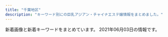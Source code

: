 ```yaml
---
title: "千葉地区"
description: "キーワード別にの巨乳アジアン・チャイナエステ嬢情報をまとめました。"
---
```


新着画像と新着キーワードをまとめています。
2021年06月03日の情報です。

<DmmAffiliateIns />
<KeywordTable
  shops={
    [
    {
        "keywords": {},
        "url": "http://ai.es-relax.info/",
        "station": "\u52dd\u7530\u53f0\u99c5\u5357\u53e3",
        "name": "\u611b",
        "img_links": [
            "http://ai.es-relax.info/images/info (4).jpg",
            "http://ai.es-relax.info/gals/mimi1.jpg",
            "http://ai.es-relax.info/gals/aya1.jpg",
            "http://ai.es-relax.info/images/kp.jpg",
            "http://ai.es-relax.info/gals/ayumi2.jpg",
            "http://ai.es-relax.info/gals/mimi2.jpg",
            "http://ai.es-relax.info/images/info (3).jpg",
            "http://ai.es-relax.info/gals/yui2.jpg",
            "http://ai.es-relax.info/images/kp2.jpg",
            "http://ai.es-relax.info/gals/haruka1.jpg",
            "http://ai.es-relax.info/gals/yui1.jpg",
            "http://ai.es-relax.info/gals/ayumi1.jpg",
            "http://ai.es-relax.info/gals/remi2.jpg",
            "http://ai.es-relax.info/images/info (2).jpg",
            "http://ai.es-relax.info/images/qr.jpg",
            "http://ai.es-relax.info/gals/remi1.jpg",
            "http://ai.es-relax.info/gals/aya2.jpg",
            "http://ai.es-relax.info/gals/natumi1.jpg",
            "http://ai.es-relax.info/gals/cizuka1.jpg",
            "http://ai.es-relax.info/images/info (1).jpg",
            "http://ai.es-relax.info/gals/natumi2.jpg"
        ]
    },
    {
        "url": "http://yuraku.xyz/",
        "station": "\u5343\u8449\u4e2d\u592e\u99c5\u6771\u53e3",
        "keywords": {},
        "img_links": [
            "http://yuraku.xyz/_src/18967466/img20170725121742291421.png",
            "http://yuraku.xyz/_src/36849610/wechatimg195.jpg",
            "http://yuraku.xyz/_src/18967464/_dsf3394.jpg",
            "http://yuraku.xyz/_src/18967463/_dsf3390.jpg",
            "http://yuraku.xyz/_src/18967520/_dsf3394.jpg",
            "http://yuraku.xyz/_src/18967465/_dsf3386.jpg",
            "http://yuraku.xyz/_src/18967469/news.png",
            "http://yuraku.xyz/_src/20882127/img_3017.jpg",
            "http://yuraku.xyz/_src/18967527/sign.png",
            "http://yuraku.xyz/_src/18967460/5.png",
            "http://yuraku.xyz/_src/18967456/4.png",
            "http://yuraku.xyz/_src/18967454/3.png",
            "http://yuraku.xyz/_src/36866010/wechatimg196.jpg",
            "http://yuraku.xyz/_src/51453457/139f161d31a81fc99b2a56bfb9e83ff.jpg",
            "http://yuraku.xyz/_src/53238401/9a1dc03e7fc4c368dbf72815a34eee2.jpg",
            "http://yuraku.xyz/_src/18967526/sign.png",
            "http://yuraku.xyz/_src/18967452/2.png",
            "http://yuraku.xyz/_src/20882128/img_2891.jpg",
            "http://yuraku.xyz/_src/18967450/top1.1.png",
            "http://yuraku.xyz/_src/18967502/img20170726111759249054.png",
            "http://yuraku.xyz/_src/18967522/img20170726235401893025.png",
            "http://yuraku.xyz/_src/18967514/_dsf3393.jpg",
            "http://yuraku.xyz/_src/18967458/1.png",
            "http://yuraku.xyz/_src/18967448/cam.jpg",
            "http://yuraku.xyz/_src/18967446/img_2990.jpg",
            "http://yuraku.xyz/_src/18967484/img20170725142644542149.png",
            "http://yuraku.xyz/_src/18967479/sign-1.jpg",
            "http://yuraku.xyz/_src/18967518/_dsf3386.jpg",
            "http://yuraku.xyz/_src/18967497/sign.png",
            "http://yuraku.xyz/_src/18967447/_x1m6343.jpg",
            "http://yuraku.xyz/_src/18967510/img20170726235401893025.png",
            "http://yuraku.xyz/_src/35726664/cam.jpg",
            "http://yuraku.xyz/_src/18967486/sign-1.jpg",
            "http://yuraku.xyz/_src/18967495/img20170725223357156708.png",
            "http://yuraku.xyz/_src/18967516/_dsf3390.jpg"
        ],
        "name": "\u60a0\u697d"
    },
    {
        "name": "\u30b5\u30d5\u30a1\u30a4\u30a2",
        "url": "http://chiba-sapphire.net/",
        "img_links": [
            "http://chiba-sapphire.net/images/bar-staff.png",
            "http://chiba-sapphire.net/staff/s-sasa.jpg",
            "http://chiba-sapphire.net/images/cam.png",
            "http://chiba-sapphire.net/images/b-qr.png",
            "http://chiba-sapphire.net/images/index-enter.png",
            "http://chiba-sapphire.net/staff/s-aya.jpg",
            "http://chiba-sapphire.net/images/copyright.png",
            "http://chiba-sapphire.net/images/c-staff.png",
            "http://chiba-sapphire.net/images/bar-interior.png",
            "http://chiba-sapphire.net/images/side-info.png",
            "http://chiba-sapphire.net/images/c-interior.png",
            "http://chiba-sapphire.net/staff/s-eri.jpg",
            "http://chiba-sapphire.net/images/b-taisaku.png",
            "http://chiba-sapphire.net/images/c-top.png",
            "http://chiba-sapphire.net/images/kazari.png",
            "http://chiba-sapphire.net/staff/s-aki.jpg",
            "http://chiba-sapphire.net/staff/s-miyu.jpg",
            "http://chiba-sapphire.net/images/side-twitter.png",
            "http://chiba-sapphire.net/staff/s-risa.jpg"
        ],
        "keywords": {},
        "station": "\u5343\u8449\u4e2d\u592e\u99c5\u897f\u53e3"
    },
    {
        "url": "http://koi.iest.info/",
        "keywords": {
            "86": 2,
            "C": 1,
            "83": 1,
            "D": 2,
            "87": 1,
            "E": 1
        },
        "name": "\u6d77\u306e\u611b",
        "img_links": [
            "http://koi.iest.info/images/s_staff.png",
            "http://koi.a2.reraku.work/upload/sites/35/2021/03/2021033107345332-366x549.jpg",
            "http://koi.a2.reraku.work/upload/sites/35/2021/03/2021033104461878.jpg",
            "http://koi.iest.info/images/top.png",
            "http://koi.iest.info/images/room1.jpg",
            "http://koi.a2.reraku.work/upload/sites/35/2021/03/2021033104461878-366x549.jpg",
            "http://koi.iest.info/images/mobile.jpg",
            "http://koi.iest.info/images/line.jpg",
            "http://koi.a2.reraku.work/upload/sites/35/2021/03/2021033107355844-366x549.jpg",
            "http://koi.a2.reraku.work/upload/sites/35/2021/03/2021033107345332.jpg",
            "http://koi.a2.reraku.work/upload/sites/35/2021/03/2021033107355844.jpg",
            "http://koi.iest.info/images/s_news.png",
            "http://koi.a2.reraku.work/upload/sites/35/2021/03/2021033104461989.jpg",
            "http://koi.iest.info/images/s_face.png",
            "http://koi.iest.info/images/s_link.png",
            "http://koi.a2.reraku.work/upload/sites/35/2021/03/2021033104461989-366x549.jpg",
            "http://koi.iest.info/images/info.jpg"
        ],
        "station": "\u5343\u8449\u4e2d\u592e\u99c5\u897f\u53e3"
    },
    {
        "station": "\u7fd2\u5fd7\u91ce\u99c5",
        "name": "\u7f8e\u512a",
        "img_links": [
            "http://www.miyu-est.com/images/staff/naomi.jpg",
            "http://www.miyu-est.com/images/s-2/2-4.jpg",
            "http://www.miyu-est.com/images/10.jpg",
            "http://www.miyu-est.com/images/top.jpg",
            "http://www.miyu-est.com/images/staff/sora.jpg",
            "http://www.miyu-est.com/images/r-5.jpg",
            "http://www.miyu-est.com/images/newtit.jpg",
            "http://www.miyu-est.com/images/r-2.jpg",
            "http://www.miyu-est.com/images/3.jpg",
            "http://www.miyu-est.com/images/staff/jinmi.jpg",
            "http://www.miyu-est.com/images/mobile.png",
            "http://www.miyu-est.com/images/staff/nana.jpg",
            "http://www.miyu-est.com/images/staff/s2.jpg",
            "http://www.miyu-est.com/images/staff/miho.jpg",
            "http://www.miyu-est.com/images/9.jpg",
            "http://www.miyu-est.com/images/r-3.jpg",
            "http://www.miyu-est.com/images/titestaff.png",
            "http://www.miyu-est.com/images/r-1.jpg",
            "http://www.miyu-est.com/images/r-6.jpg",
            "http://www.miyu-est.com/images/r-4.jpg",
            "http://www.miyu-est.com/images/s-3/3-4.jpg",
            "http://www.miyu-est.com/images/staff/harumi.jpg"
        ],
        "url": "http://www.miyu-est.com/",
        "keywords": {
            "87": 1,
            "F": 1
        }
    },
    {
        "name": "\u30df\u30f3\u30c8",
        "img_links": [
            "http://www.mint.esjp.info/files/003.jpg",
            "http://www.mint.esjp.info/images/link_t.jpg",
            "http://www.mint.esjp.info/files/002.jpg",
            "http://www.mint.esjp.info/images/head.jpg",
            "http://www.mint.esjp.info/files/001-02.jpg",
            "http://www.mint.esjp.info/files/003-02.jpg",
            "http://www.mint.esjp.info/images/staff_t.jpg",
            "http://www.mint.esjp.info/files/001.jpg",
            "http://www.mint.esjp.info/files/001-03.jpg",
            "http://www.mint.esjp.info/images/tel.jpg",
            "http://www.mint.esjp.info/files/002-02.jpg",
            "http://www.mint.esjp.info/images/mobile.jpg",
            "http://www.mint.esjp.info/files/003-03.jpg",
            "http://www.mint.esjp.info/images/sys1.jpg",
            "http://www.mint.esjp.info/images/int2.jpg",
            "http://www.mint.esjp.info/images/news.jpg",
            "http://www.mint.esjp.info/files/002-03.jpg",
            "http://www.mint.esjp.info/images/interior_t.jpg"
        ],
        "keywords": {
            "87": 1,
            "D": 3,
            "88": 1,
            "86": 1
        },
        "station": "\u7fd2\u5fd7\u91ce\u99c5",
        "url": "http://www.mint.esjp.info/"
    },
    {
        "name": "\u5929\u4f7f\u697d\u5712",
        "station": "\u5343\u8449\u4e2d\u592e\u99c5",
        "img_links": [
            "http://sara.xyz.mn/images/end1.jpg",
            "http://sara.xyz.mn/photos/sites/108/2019/11/201911100438444.jpg",
            "http://sara.xyz.mn/images/s_info.jpg",
            "http://sara.xyz.mn/photos/sites/108/2019/10/2019100108375699.jpg",
            "http://sara.xyz.mn/photos/sites/108/2021/04/2021040105285767.jpg",
            "http://sara.xyz.mn/photos/sites/108/2019/10/2019100108375817.jpg",
            "http://sara.xyz.mn/images/nbj3.jpg",
            "http://sara.xyz.mn/photos/sites/108/2019/10/2019100108375747.jpg",
            "http://sara.xyz.mn/images/staffs.png",
            "http://sara.xyz.mn/images/top1.jpg",
            "http://sara.xyz.mn/images/s_news.jpg",
            "http://sara.xyz.mn/images/s_pick.jpg",
            "http://sara.xyz.mn/images/s_face.jpg",
            "http://sara.xyz.mn/images/1.jpg",
            "http://sara.xyz.mn/images/mobile.jpg",
            "http://sara.xyz.mn/photos/sites/108/2019/10/201910010837567.jpg",
            "http://sara.xyz.mn/images/s_staff.jpg",
            "http://sara.xyz.mn/images/top.jpg"
        ],
        "url": "http://sara.xyz.mn/",
        "keywords": {
            "E": 3,
            "D": 1,
            "88": 2,
            "87": 2,
            "C": 1,
            "86": 1
        }
    },
    {
        "img_links": [
            "https://www.ikoi-este.com/images/menu/contents_off.jpg",
            "https://www.ikoi-este.com/sp/img/4.jpg",
            "https://www.ikoi-este.com/sp/img/1.jpg",
            "https://www.ikoi-este.com/images/contents.jpg",
            "https://www.ikoi-este.com/images/girl/gal_2104030100051617422410005.jpg",
            "https://www.ikoi-este.com/images/interior/s3.jpg",
            "https://www.ikoi-este.com/images/y.jpg",
            "https://www.ikoi-este.com/images/girl/gal_2104030134471617424572004.jpg",
            "https://www.ikoi-este.com/images/menu/staff_off.jpg",
            "https://www.ikoi-este.com/images/interior/s6.jpg",
            "https://www.ikoi-este.com/i/images/4.jpg",
            "https://www.ikoi-este.com/sp/img/6.jpg",
            "https://www.ikoi-este.com/sp/img/5.jpg",
            "https://www.ikoi-este.com/images/interior/1.jpg",
            "https://www.ikoi-este.com/i/images/6.jpg",
            "https://www.ikoi-este.com/i/images/3.jpg",
            "https://www.ikoi-este.com/images/girl/gal_2104030100051617422410004.jpg",
            "https://www.ikoi-este.com/sp/img/2.jpg",
            "https://www.ikoi-este.com/i/images/1.jpg",
            "https://www.ikoi-este.com/images/girl/gal_2104030102251617422567004.jpg",
            "https://www.ikoi-este.com/images/interior/s1.jpg",
            "https://www.ikoi-este.com/images/menu/top_off.jpg",
            "https://www.ikoi-este.com/images/interior/s5.jpg",
            "https://www.ikoi-este.com/sp/img/3.jpg",
            "https://www.ikoi-este.com/images/girl/gal_2104030134471617424572005.jpg",
            "https://www.ikoi-este.com/images/menu/interior_off.jpg",
            "https://www.ikoi-este.com/images/interior/s2.jpg",
            "https://www.ikoi-este.com/i/images/2.jpg",
            "https://www.ikoi-este.com/i/images/5.jpg",
            "https://www.ikoi-este.com/images/interior/s4.jpg",
            "https://www.ikoi-este.com/images/girl/gal_2104030102251617422567005.jpg"
        ],
        "name": "\u548c\uff5e\u306a\u3054\u307f\uff5e",
        "url": "https://www.ikoi-este.com/",
        "keywords": {},
        "station": "JR\u6210\u7530\u99c5"
    },
    {
        "url": "http://www.rakuraku-inage.info/",
        "station": "JR\u7a32\u6bdb\u99c5\u6771\u53e3",
        "keywords": {
            "D": 16,
            "C": 8,
            "85": 4,
            "83": 4,
            "88": 4,
            "87": 8,
            "86": 4
        },
        "name": "\u3089\u304f\u3089\u304f",
        "img_links": [
            "http://www.rakuraku-inage.info/images/icon_top.png",
            "http://www.rakuraku-inage.info/files/017-02.jpg",
            "http://www.rakuraku-inage.info/images/btn2.png",
            "http://www.rakuraku-inage.info/files/021.jpg",
            "http://www.rakuraku-inage.info/files/048-03.jpg",
            "http://www.rakuraku-inage.info/files/061-03.jpg",
            "http://www.rakuraku-inage.info/files/017-03.jpg",
            "http://www.rakuraku-inage.info/images/icon_staff.png",
            "http://www.rakuraku-inage.info/files/021-02.jpg",
            "http://www.rakuraku-inage.info/files/062-02.jpg",
            "http://www.rakuraku-inage.info/files/021-03.jpg",
            "http://www.rakuraku-inage.info/files/047.jpg",
            "http://www.rakuraku-inage.info/images/icon_tel.png",
            "http://www.rakuraku-inage.info/files/048-02.jpg",
            "http://www.rakuraku-inage.info/common/images/photo01.jpg",
            "http://www.rakuraku-inage.info/files/061.jpg",
            "http://www.rakuraku-inage.info/files/062-03.jpg",
            "http://www.rakuraku-inage.info/images/mainImg_sub.jpg",
            "http://www.rakuraku-inage.info/common/images/photo03.jpg",
            "http://www.rakuraku-inage.info/files/061-02.jpg",
            "http://www.rakuraku-inage.info/files/047-02.jpg",
            "http://www.rakuraku-inage.info/files/062.jpg",
            "http://www.rakuraku-inage.info/images/icon_info.png",
            "http://www.rakuraku-inage.info/files/047-03.jpg",
            "http://www.rakuraku-inage.info/common/images/photo02.jpg",
            "http://www.rakuraku-inage.info/files/048.jpg",
            "http://www.rakuraku-inage.info/files/017.jpg"
        ]
    },
    {
        "station": "\u9577\u6d66\u99c5\u5357\u53e3",
        "url": "http://sakura.refle.shop/",
        "img_links": [
            "http://sakura.refle.shop/wp-content/uploads/2021/02/8bfc95f3196ddfdafdcbf1188a8042e-576x1024.jpg",
            "http://sakura.refle.shop/wp-content/uploads/2021/03/980x550-1-1.jpg",
            "http://www.aqut.sakura.ne.jp/sakura/wp-content/uploads/2021/02/640x905.jpg",
            "http://sakura.refle.shop/wp-content/uploads/2021/02/u30667598442406118055fm26gp0.jpg",
            "http://sakura.refle.shop/wp-content/uploads/2021/05/fff4293299069c3e7778810af9b75e9-599x1024.jpg",
            "http://sakura.refle.shop/wp-content/uploads/2021/02/0ea1abb694e5c2ac70d0c9d9ba0fc0d-576x1024.jpg",
            "http://sakura.refle.shop/wp-content/uploads/2021/02/fc01b0ad57f84753c67f9cbd1c39504-400x500.jpg",
            "http://sakura.refle.shop/wp-content/uploads/2021/02/5f3cb976bbb21a5669ff6bd1665841c-576x1024.jpg",
            "http://sakura.refle.shop/wp-content/uploads/2021/02/28259450e36792ab9dc1c91eedf249b-576x1024.jpg",
            "http://sakura.refle.shop/wp-content/uploads/2021/02/fc01b0ad57f84753c67f9cbd1c39504-576x1024.jpg",
            "http://sakura.refle.shop/wp-content/uploads/2021/02/8b0ef78fc6219c9d52b8cd277fcf96f-576x1024.jpg",
            "http://sakura.refle.shop/wp-content/uploads/2021/06/aef115b8ba924d6fef86fb3ab74ff59-768x1024.jpg",
            "http://sakura.refle.shop/wp-content/uploads/2021/02/011e151d3ba49801a74fe2b21ee48dc-576x1024.jpg",
            "http://www.aqut.sakura.ne.jp/sakura/wp-content/uploads/2021/02/980x450.jpg",
            "http://sakura.refle.shop/wp-content/uploads/2021/06/aef115b8ba924d6fef86fb3ab74ff59-400x500.jpg",
            "http://sakura.refle.shop/wp-content/uploads/2021/05/fff4293299069c3e7778810af9b75e9-400x500.jpg"
        ],
        "name": "\u685c",
        "keywords": {}
    },
    {
        "url": "http://biretter.xyz/",
        "img_links": [
            "http://biretter.xyz/static/picture/nav02.png",
            "http://biretter.xyz/static/picture/nav05.png",
            "http://biretter.xyz/static/picture/m-top04.png",
            "http://biretter.xyz/static/picture/nav01.png",
            "http://biretter.xyz/uploads/210506/1-210506124301S8.jpg",
            "http://biretter.xyz/uploads/210323/1-210323131023340.jpg",
            "http://biretter.xyz/static/picture/nav06.png",
            "http://biretter.xyz/static/picture/m-head03.png",
            "http://biretter.xyz/static/picture/sp-tel.png",
            "http://biretter.xyz/static/picture/m-top03.png",
            "http://biretter.xyz/static/picture/nav04.png",
            "http://biretter.xyz/uploads/210512/1-210512150Kc06.jpg",
            "http://biretter.xyz/static/picture/nav03.png",
            "http://biretter.xyz/static/picture/sp-qizu.png",
            "http://biretter.xyz/uploads/210512/1-210512150635109.jpg",
            "http://biretter.xyz/static/picture/m-top02.png"
        ],
        "station": "\u5343\u8449\u4e2d\u592e\u99c5\u897f\u53e3",
        "name": "37.5\u2103",
        "keywords": {
            "D": 1,
            "85": 2,
            "89": 1,
            "C": 1
        }
    },
    {
        "img_links": [
            "http://www.es-lime.info/staff/eko.jpg",
            "http://www.es-lime.info/images/sys.jpg",
            "http://www.es-lime.info/img/megumi1.jpg",
            "http://www.es-lime.info/staff/yuki.jpg",
            "http://www.es-lime.info/images/menu/staff.png",
            "http://www.es-lime.info/img/yuki1.jpg",
            "http://www.es-lime.info/images/news.jpg",
            "http://www.es-lime.info/images/int2.png",
            "http://www.es-lime.info/images/interior_t.jpg",
            "http://www.es-lime.info/img/ayumi1.jpg",
            "http://www.es-lime.info/images/time.jpg",
            "http://www.es-lime.info/images/right.png",
            "http://www.es-lime.info/staff/ayumi.jpg",
            "http://www.es-lime.info/staff/rina.jpg",
            "http://www.es-lime.info/images/tg.png",
            "http://www.es-lime.info/images/staff_t.jpg",
            "http://www.es-lime.info/images/menu/top.png",
            "http://www.es-lime.info/staff/miyuki.jpg",
            "http://www.es-lime.info/images/tel.png",
            "http://www.es-lime.info/img/miyuki1.jpg",
            "http://www.es-lime.info/img/ai1.jpg",
            "http://www.es-lime.info/images/rec.jpg",
            "http://www.es-lime.info/staff/ai.jpg",
            "http://www.es-lime.info/img/eko1.jpg",
            "http://www.es-lime.info/images/menu/interior.png",
            "http://www.es-lime.info/img/rina1.jpg",
            "http://www.es-lime.info/images/int1.jpg",
            "http://www.es-lime.info/staff/megumi.jpg"
        ],
        "name": "Flower",
        "station": "\u5343\u8449\u4e2d\u592e\u99c5\u6771\u53e3",
        "keywords": {},
        "url": "http://www.es-lime.info/"
    },
    {
        "url": "https://www.orange-relaxation.com/",
        "station": "JR\u8607\u6211\u99c5",
        "name": "Orange \u30aa\u30e9\u30f3\u30b8\u30e5",
        "keywords": {
            "C": 7
        },
        "img_links": [
            "https://static.wixstatic.com/media/656261_1e3c42dadc4c43f6a67e3c43ab3a7e86~mv2.jpg",
            "https://static.wixstatic.com/media/656261_cd548a1ebd6547bca0b1f7902b51ec53~mv2.jpg",
            "https://static.wixstatic.com/media/656261_f19819762927421fbc7e462b610e64db~mv2.jpg",
            "https://static.wixstatic.com/media/656261_dc91ba7dbcfd49cf94b6f33f427eabc4~mv2.jpg",
            "https://static.wixstatic.com/media/656261_352bc4d873814c08890c13c58d54ed11~mv2.jpg",
            "https://static.wixstatic.com/media/656261_d5f654a2160b48ac899281411259fefe~mv2.jpg",
            "https://static.wixstatic.com/media/656261_13b56d76ba4b4f3fbdd2d614b7f3131a~mv2.jpg"
        ]
    },
    {
        "keywords": {
            "D": 4,
            "86": 7,
            "E": 3
        },
        "name": "\u7f8e\u5eb5 -\u3073\u3042\u3093-",
        "img_links": [
            "http://relax-massage.xyz/images/evetop.png",
            "http://relax-massage.xyz/images/sruru.jpg",
            "http://relax-massage.xyz/images/precau.png",
            "http://relax-massage.xyz/images/rec.png",
            "http://relax-massage.xyz/images/cg04.jpg",
            "http://relax-massage.xyz/images/cg02.jpg",
            "http://relax-massage.xyz/images/cg07.jpg",
            "http://relax-massage.xyz/images/cg05.jpg",
            "http://relax-massage.xyz/images/cg03.jpg",
            "http://relax-massage.xyz/images/cg01.jpg",
            "http://relax-massage.xyz/images/staff_s.png",
            "http://relax-massage.xyz/images/news.png",
            "http://relax-massage.xyz/images/top.png",
            "http://relax-massage.xyz/images/cg08.jpg"
        ],
        "station": "JR\u5e55\u5f35\u672c\u90f7\u99c5\u5357\u53e3",
        "url": "http://relax-massage.xyz/"
    },
    {
        "img_links": [
            "http://iyasi-time.com/images/top/top_05.jpg",
            "http://iyasi-time.com/images/top/top_02.jpg",
            "http://iyasi-time.com/images/home/top.jpg",
            "http://iyasi-time.com/images/top/top_06.jpg",
            "http://iyasi-time.com/images/top/top_01.jpg",
            "http://iyasi-time.com/images/staff_image/staf_05a.jpg",
            "http://iyasi-time.com/images/top/top_03.jpg",
            "http://iyasi-time.com/images/top/top_08.png",
            "http://iyasi-time.com/images/top/top_04.jpg",
            "http://iyasi-time.com/images/page_top.png"
        ],
        "url": "http://iyasi-time.com/",
        "name": "\u5eb7\u697d\u5712-KOURAKUEN-",
        "keywords": {},
        "station": "JR\u4e94\u4e95\u99c5\u897f\u53e3"
    },
    {
        "name": "\u79cb\u6708",
        "url": "http://www.akizu.esjoho.com/",
        "img_links": [
            "http://www.akizu.esjoho.com/files/003-03.jpg",
            "http://www.akizu.esjoho.com/files/003.jpg",
            "http://www.akizu.esjoho.com/images/mobile.jpg",
            "http://www.akizu.esjoho.com/files/011-03.jpg",
            "http://www.akizu.esjoho.com/files/012-02.jpg",
            "http://www.akizu.esjoho.com/files/007-02.jpg",
            "http://www.akizu.esjoho.com/files/007-03.jpg",
            "http://www.akizu.esjoho.com/files/011.jpg",
            "http://www.akizu.esjoho.com/files/012-03.jpg",
            "http://www.akizu.esjoho.com/files/011-02.jpg",
            "http://www.akizu.esjoho.com/files/007.jpg",
            "http://www.akizu.esjoho.com/files/012.jpg",
            "http://www.akizu.esjoho.com/images/coverGirlParts.png",
            "http://www.akizu.esjoho.com/images/backlistbtn.png",
            "http://www.akizu.esjoho.com/files/003-02.jpg"
        ],
        "keywords": {
            "88": 3,
            "D": 9,
            "86": 9,
            "C": 3
        },
        "station": "\u516b\u5343\u4ee3\u53f0\u99c5\u897f\u53e3"
    },
    {
        "keywords": {
            "D": 2,
            "86": 2
        },
        "station": "JR\u516b\u5e61\u5bbf\u99c5\u897f\u53e3",
        "url": "http://massage-est.net/",
        "img_links": [
            "http://massage-est.net/images/nav-001.png",
            "http://massage-est.net/images/nav-005.png",
            "http://massage-est.net/images/nav-004.png",
            "http://massage-est.net/images/no.png",
            "http://massage-est.net/images/tel.png",
            "http://massage-est.net/images/cg05.jpg",
            "http://massage-est.net/images/nav-003.png",
            "http://massage-est.net/images/nav-006.png",
            "http://massage-est.net/images/nav-002.png",
            "http://massage-est.net/images/cg02.jpg"
        ],
        "name": "\u8309\u8389\u82b1"
    },
    {
        "url": "http://es-littlefairy.xyz/",
        "station": "\u4eac\u6210\u5927\u4e45\u4fdd\u99c5",
        "keywords": {},
        "name": "\u512a\u30fb\u3086\u3046",
        "img_links": [
            "http://es-littlefairy.xyz/_src/31704938/s2.png",
            "http://es-littlefairy.xyz/_src/31705033/staff6.jpg",
            "http://es-littlefairy.xyz/_src/36400658/nophoto.jpg",
            "http://es-littlefairy.xyz/_src/31705054/staff3.jpg",
            "http://es-littlefairy.xyz/_src/31705023/nophoto.jpg",
            "http://es-littlefairy.xyz/_src/31704942/staff8.jpg",
            "http://es-littlefairy.xyz/_src/31705037/staff_line.png",
            "http://es-littlefairy.xyz/_src/36400656/staff8.jpg",
            "http://es-littlefairy.xyz/_src/31705050/staff3.jpg",
            "http://es-littlefairy.xyz/_src/31704952/s3.png",
            "http://es-littlefairy.xyz/_src/31704943/s1.png",
            "http://es-littlefairy.xyz/_src/31704998/staff8.png",
            "http://es-littlefairy.xyz/_src/31705045/nophoto.jpg",
            "http://es-littlefairy.xyz/_src/31705002/sign.png",
            "http://es-littlefairy.xyz/_src/31704914/sign.png",
            "http://es-littlefairy.xyz/_src/31705034/nophoto.jpg",
            "http://es-littlefairy.xyz/_src/31705063/sign.png",
            "http://es-littlefairy.xyz/_src/31705055/staff3.jpg",
            "http://es-littlefairy.xyz/_src/31705070/sign.png",
            "http://es-littlefairy.xyz/_src/31705012/staff8.png",
            "http://es-littlefairy.xyz/_src/31705028/staff6.jpg",
            "http://es-littlefairy.xyz/_src/31704980/sign.png",
            "http://es-littlefairy.xyz/_src/36400657/staff8.jpg",
            "http://es-littlefairy.xyz/_src/31704960/end1.png",
            "http://es-littlefairy.xyz/_src/31705011/staff8.png",
            "http://es-littlefairy.xyz/_src/31704981/sign.png",
            "http://es-littlefairy.xyz/_src/36400597/staff8.png",
            "http://es-littlefairy.xyz/_src/31705032/staff6.jpg",
            "http://es-littlefairy.xyz/_src/31705056/nophoto.jpg",
            "http://es-littlefairy.xyz/_src/31704940/staff2.jpg",
            "http://es-littlefairy.xyz/_src/36400671/1.png",
            "http://es-littlefairy.xyz/_src/31705098/denpu.jpg",
            "http://es-littlefairy.xyz/_src/31704996/staff_line.png",
            "http://es-littlefairy.xyz/_src/31705048/staff_line.png",
            "http://es-littlefairy.xyz/_src/36400652/staff8.jpg",
            "http://es-littlefairy.xyz/_src/31705026/staff_line.png",
            "http://es-littlefairy.xyz/_src/31705017/staff7.jpg",
            "http://es-littlefairy.xyz/_src/31705085/sign.png",
            "http://es-littlefairy.xyz/_src/31705015/staff_line.png",
            "http://es-littlefairy.xyz/_src/31705004/s_staff.png",
            "http://es-littlefairy.xyz/_src/31705022/staff7.jpg",
            "http://es-littlefairy.xyz/_src/31705081/sign.png",
            "http://es-littlefairy.xyz/_src/31704946/3.png",
            "http://es-littlefairy.xyz/_src/31705013/nophoto.jpg",
            "http://es-littlefairy.xyz/_src/31705044/staff2.jpg",
            "http://es-littlefairy.xyz/_src/31705021/staff7.jpg",
            "http://es-littlefairy.xyz/_src/31705008/sign.png",
            "http://es-littlefairy.xyz/_src/36400663/staff_line.png",
            "http://es-littlefairy.xyz/_src/31705039/staff2.jpg",
            "http://es-littlefairy.xyz/_src/31705043/staff2.jpg",
            "http://es-littlefairy.xyz/_src/31705106/sign.png",
            "http://es-littlefairy.xyz/_src/31704948/1.png",
            "http://es-littlefairy.xyz/_src/31705102/sign.png",
            "http://es-littlefairy.xyz/_src/31704941/staff3.jpg"
        ]
    },
    {
        "img_links": [
            "http://www.with-you.xyz/Uploads/user/5aefb0beaf05c.jpg",
            "http://www.with-you.xyz/Uploads/News/6098867072da3.jpg",
            "http://www.with-you.xyz/Uploads/user/5aefb0da5df20.jpg",
            "http://www.with-you.xyz/Uploads/user/5aefb12fd808d.jpg",
            "http://www.with-you.xyz/Uploads/News/6058318102681.jpg",
            "http://www.with-you.xyz/Uploads/News/603c771dd0d06.jpg",
            "http://www.with-you.xyz/Uploads/News/6073afa4b26eb.jpg",
            "http://www.with-you.xyz/Public/Reception/picture/pick_staff6.jpg",
            "http://www.with-you.xyz/Uploads/user/5aefb1192c299.jpg",
            "http://www.with-you.xyz/Uploads/News/6045c8ad0f0ea.jpg",
            "http://www.with-you.xyz/Uploads/News/60b43cec1f519.jpg",
            "http://www.with-you.xyz/ueditor/php/upload/image/20180508/1525743921831574.png",
            "http://www.with-you.xyz/ueditor/php/upload/image/20180509/1525834473168892.png",
            "http://www.with-you.xyz/Uploads/News/6086782d7b9b5.jpg",
            "http://www.with-you.xyz/Uploads/News/60aaf786e85c6.jpg",
            "http://www.with-you.xyz/Uploads/News/60331355bced0.jpg",
            "http://www.with-you.xyz/Uploads/News/60a1cdc6bc847.jpg",
            "http://www.with-you.xyz/Uploads/News/60615e98e12fb.jpg",
            "http://www.with-you.xyz/Public/Reception/picture/staff-bar.png",
            "http://www.with-you.xyz/Uploads/News/604ef9c5646ef.jpg",
            "http://www.with-you.xyz/Uploads/News/607d2ef3102ec.jpg",
            "http://www.with-you.xyz/Public/Reception/picture/news.png",
            "http://www.with-you.xyz/ueditor/php/upload/image/20180507/1525658576587164.png",
            "http://www.with-you.xyz/Uploads/News/606bbd0713603.jpg",
            "http://www.with-you.xyz/Uploads/News/608f51cdca75d.jpg",
            "http://www.with-you.xyz/ueditor/php/upload/image/20180507/1525658571678747.png",
            "http://www.with-you.xyz/ueditor/php/upload/image/20180508/1525743116677647.jpg"
        ],
        "url": "http://www.with-you.xyz/",
        "station": "JR\u5343\u8449\u99c5\u6771\u53e3",
        "keywords": {
            "\u4e73": 3
        },
        "name": "with you"
    },
    {
        "url": "http://es-happy.work/",
        "station": "JR\u6210\u7530\u99c5",
        "name": "\u60a0",
        "img_links": [
            "http://es-happy.work/images/news.jpg",
            "http://es-happy.work/images/tr1.jpg",
            "http://es-happy.work/images/concept.jpg",
            "http://es-happy.work/images/ac1.jpg",
            "http://es-happy.work/images/1.jpg",
            "http://es-happy.work/images/sys1.jpg",
            "http://es-happy.work/staff/momo.jpg",
            "http://es-happy.work/images/topgirl.jpg",
            "http://es-happy.work/images/3.jpg",
            "http://es-happy.work/images/tr.jpg",
            "http://es-happy.work/images/tr3.jpg",
            "http://es-happy.work/images/sys2.jpg",
            "http://es-happy.work/images/int3.jpg",
            "http://es-happy.work/img/sora1.jpg",
            "http://es-happy.work/staff/sora.jpg",
            "http://es-happy.work/images/int2.jpg",
            "http://es-happy.work/images/staff_t.jpg",
            "http://es-happy.work/images/tr2.jpg",
            "http://es-happy.work/images/head.jpg",
            "http://es-happy.work/images/2.jpg",
            "http://es-happy.work/images/sys3.jpg",
            "http://es-happy.work/images/int1.jpg",
            "http://es-happy.work/images/ac2.jpg",
            "http://es-happy.work/images/interior_t.jpg",
            "http://es-happy.work/staff/runa.jpg",
            "http://es-happy.work/img/momo1.jpg",
            "http://es-happy.work/img/runa1.jpg"
        ],
        "keywords": {}
    },
    {
        "keywords": {
            "E": 1,
            "86": 5,
            "85": 3,
            "87": 4,
            "D": 8,
            "88": 1,
            "C": 3
        },
        "url": "http://www.suisen.masg.info/",
        "img_links": [
            "http://www.suisen.masg.info/files/004.jpg",
            "http://www.suisen.masg.info/images/pick.png",
            "http://www.suisen.masg.info/images/face.png",
            "http://www.suisen.masg.info/files/002.jpg",
            "http://www.suisen.masg.info/files/009-02.jpg",
            "http://www.suisen.masg.info/images/r4.jpg",
            "http://www.suisen.masg.info/files/014.jpg",
            "http://www.suisen.masg.info/images/shop/shop02.jpg",
            "http://www.suisen.masg.info/files/003-03.jpg",
            "http://www.suisen.masg.info/images/r5.jpg",
            "http://www.suisen.masg.info/files/012.jpg",
            "http://www.suisen.masg.info/files/013-03.jpg",
            "http://www.suisen.masg.info/files/002-03.jpg",
            "http://www.suisen.masg.info/images/r1.jpg",
            "http://www.suisen.masg.info/files/014-02.jpg",
            "http://www.suisen.masg.info/files/010-02.jpg",
            "http://www.suisen.masg.info/files/004-02.jpg",
            "http://www.suisen.masg.info/files/008.jpg",
            "http://www.suisen.masg.info/images/shop/shop01.jpg",
            "http://www.suisen.masg.info/files/003.jpg",
            "http://www.suisen.masg.info/images/bj2.jpg",
            "http://www.suisen.masg.info/images/r2.jpg",
            "http://www.suisen.masg.info/images/top.png",
            "http://www.suisen.masg.info/files/005.jpg",
            "http://www.suisen.masg.info/files/013.jpg",
            "http://www.suisen.masg.info/files/011-03.jpg",
            "http://www.suisen.masg.info/files/003-02.jpg",
            "http://www.suisen.masg.info/files/012-03.jpg",
            "http://www.suisen.masg.info/images/news.png",
            "http://www.suisen.masg.info/files/005-03.jpg",
            "http://www.suisen.masg.info/files/007.jpg",
            "http://www.suisen.masg.info/files/006-03.jpg",
            "http://www.suisen.masg.info/images/end.png",
            "http://www.suisen.masg.info/files/006-02.jpg",
            "http://www.suisen.masg.info/files/007-02.jpg",
            "http://www.suisen.masg.info/files/014-03.jpg",
            "http://www.suisen.masg.info/files/011-02.jpg",
            "http://www.suisen.masg.info/files/004-03.jpg",
            "http://www.suisen.masg.info/files/007-03.jpg",
            "http://www.suisen.masg.info/files/010.jpg",
            "http://www.suisen.masg.info/images/shop/shop03.jpg",
            "http://www.suisen.masg.info/files/012-02.jpg",
            "http://www.suisen.masg.info/images/s_staff.png",
            "http://www.suisen.masg.info/files/008-02.jpg",
            "http://www.suisen.masg.info/files/011.jpg",
            "http://www.suisen.masg.info/files/010-03.jpg",
            "http://www.suisen.masg.info/files/006.jpg",
            "http://www.suisen.masg.info/images/shop/shop04.jpg",
            "http://www.suisen.masg.info/files/002-02.jpg",
            "http://www.suisen.masg.info/images/s_link.png",
            "http://www.suisen.masg.info/files/005-02.jpg",
            "http://www.suisen.masg.info/files/009-03.jpg",
            "http://www.suisen.masg.info/files/008-03.jpg",
            "http://www.suisen.masg.info/files/013-02.jpg",
            "http://www.suisen.masg.info/files/009.jpg"
        ],
        "station": "JR\u6771\u91d1\u99c5\u6771\u53e3",
        "name": "\u6c34\u4ed9"
    },
    {
        "url": "http://golden-time.jpn.mn/",
        "img_links": [
            "http://golden-time.jpn.mn/photos/sites/69/2020/09/202009160836574.jpg",
            "http://golden-time.jpn.mn/photos/sites/69/2019/12/201912060728409.jpg",
            "http://golden-time.jpn.mn/images/link_nav01.jpg",
            "http://golden-time.jpn.mn/images/side_link.jpg",
            "http://golden-time.jpn.mn/photos/sites/69/2021/05/2021050316143157.jpg",
            "http://golden-time.jpn.mn/photos/sites/69/2021/03/2021032410092298.jpg",
            "http://golden-time.jpn.mn/images/link_nav06.jpg",
            "http://golden-time.jpn.mn/photos/sites/69/2019/12/2019120804110927.jpg",
            "http://golden-time.jpn.mn/photos/sites/69/2019/12/2019120901533068-e1615776512845.jpg",
            "http://golden-time.jpn.mn/images/top_slider02.png",
            "http://golden-time.jpn.mn/images/link_nav03.jpg",
            "http://golden-time.jpn.mn/images/top_slider01.jpg",
            "http://golden-time.jpn.mn/photos/sites/69/2019/12/2019122305283220.jpg",
            "http://golden-time.jpn.mn/images/info1.jpg",
            "http://golden-time.jpn.mn/photos/sites/69/2019/12/2019121206424523.jpg",
            "http://golden-time.jpn.mn/images/sp_top.jpg",
            "http://golden-time.jpn.mn/photos/sites/69/2019/12/2019120209284861.jpg",
            "http://golden-time.jpn.mn/images/link_nav02.jpg",
            "http://golden-time.jpn.mn/images/side_tel.jpg",
            "http://golden-time.jpn.mn/images/top.png",
            "http://golden-time.jpn.mn/images/info3.jpg",
            "http://golden-time.jpn.mn/images/link_nav05.jpg",
            "http://golden-time.jpn.mn/photos/sites/69/2020/06/2020061808580654.jpg",
            "http://golden-time.jpn.mn/images/info2.jpg",
            "http://golden-time.jpn.mn/images/link_nav04.jpg",
            "http://golden-time.jpn.mn/images/ico01.png",
            "http://golden-time.jpn.mn/photos/sites/69/2020/09/2020091207515151.jpg",
            "http://golden-time.jpn.mn/photos/sites/69/2021/03/2021031615565242.jpg",
            "http://golden-time.jpn.mn/photos/sites/69/2020/05/2020053002120414.jpg",
            "http://golden-time.jpn.mn/images/link_nav07.jpg",
            "http://golden-time.jpn.mn/photos/sites/69/2019/12/2019120901533068.jpg",
            "http://golden-time.jpn.mn/photos/sites/69/2019/12/2019120209284923.jpg",
            "http://golden-time.jpn.mn/photos/sites/69/2021/04/2021042017202961.jpg",
            "http://golden-time.jpn.mn/images/side_mobile.jpg",
            "http://golden-time.jpn.mn/photos/sites/69/2019/12/2019120209284771.jpg",
            "http://golden-time.jpn.mn/photos/sites/69/2020/09/2020091207514598.jpg",
            "http://golden-time.jpn.mn/photos/sites/69/2020/11/2020110608161178.jpg",
            "http://golden-time.jpn.mn/photos/sites/69/2020/11/2020111607331079.jpg",
            "http://golden-time.jpn.mn/photos/sites/69/2020/12/2020122203240620.jpg",
            "http://golden-time.jpn.mn/photos/sites/69/2021/04/2021042017202869.jpg"
        ],
        "name": "\u30b4\u30fc\u30eb\u30c7\u30f3\u30bf\u30a4\u30e0",
        "station": "JR\u6d25\u7530\u6cbc\u99c5\u5317\u53e3",
        "keywords": {
            "87": 4,
            "D": 11,
            "83": 1,
            "84": 1,
            "86": 3,
            "85": 3,
            "E": 1
        }
    },
    {
        "img_links": [
            "http://www.relax-leo.com/img/material/gm3_rollout.png",
            "http://www.relax-leo.com/files/018-03.jpg",
            "http://www.relax-leo.com/i/img/operation/img_service_03.png",
            "http://www.relax-leo.com/img/material/gm2_rollout.png",
            "http://www.relax-leo.com/files/008.jpg",
            "http://www.relax-leo.com/img/material/p4_ct1.png",
            "http://www.relax-leo.com/files/021.jpg",
            "http://www.relax-leo.com/img/material/top_t1.png",
            "http://www.relax-leo.com/img/material/p7_ct1.png",
            "http://www.relax-leo.com/files/019-03.jpg",
            "http://www.relax-leo.com/img/material/top_t5.png",
            "http://www.relax-leo.com/files/022.jpg",
            "http://www.relax-leo.com/files/023.jpg",
            "http://www.relax-leo.com/img/material/top_pickback.png",
            "http://www.relax-leo.com/img/material/p2_ct1.png",
            "http://www.relax-leo.com/img/material/gm5_rollout.png",
            "http://www.relax-leo.com/i/img/operation/img_service_01.png",
            "http://www.relax-leo.com/img/material/gm6_rollout.png",
            "http://www.relax-leo.com/thumbnails/010.jpg",
            "http://www.relax-leo.com/img/material/frameback.png",
            "http://www.relax-leo.com/files/009-03.jpg",
            "http://www.relax-leo.com/files/018-02.jpg",
            "http://www.relax-leo.com/thumbnails/019.jpg",
            "http://www.relax-leo.com/files/010-02.jpg",
            "http://www.relax-leo.com/img/top/img_service_03.png",
            "http://www.relax-leo.com/img/material/p3_ct1.png",
            "http://www.relax-leo.com/index4.jpg",
            "http://www.relax-leo.com/files/008-03.jpg",
            "http://www.relax-leo.com/img/material/gm4_rollout.png",
            "http://www.relax-leo.com/files/015.jpg",
            "http://www.relax-leo.com/img/top/img_service_04.png",
            "http://www.relax-leo.com/img/material/camp20201027.jpg",
            "http://www.relax-leo.com/img/material/age.png",
            "http://www.relax-leo.com/img/material/frames.png",
            "http://www.relax-leo.com/files/019.jpg",
            "http://www.relax-leo.com/i/img/operation/img_service_02.png",
            "http://www.relax-leo.com/thumbnails/015.jpg",
            "http://www.relax-leo.com/files/023-03.jpg",
            "http://www.relax-leo.com/thumbnails/008.jpg",
            "http://www.relax-leo.com/img/material/backlistbtn.png",
            "http://www.relax-leo.com/files/011-02.jpg",
            "http://www.relax-leo.com/files/023-02.jpg",
            "http://www.relax-leo.com/thumbnails/022.jpg",
            "http://www.relax-leo.com/img/material/top_t2.png",
            "http://www.relax-leo.com/files/011-03.jpg",
            "http://www.relax-leo.com/files/010.jpg",
            "http://www.relax-leo.com/files/008-02.jpg",
            "http://www.relax-leo.com/files/010-03.jpg",
            "http://www.relax-leo.com/i/img/operation/img_service_04.png",
            "http://www.relax-leo.com/thumbnails/021.jpg",
            "http://www.relax-leo.com/img/material/gm1_rollout.png",
            "http://www.relax-leo.com/thumbnails/011.jpg",
            "http://www.relax-leo.com/files/009.jpg",
            "http://www.relax-leo.com/img/material/top_t3.png",
            "http://www.relax-leo.com/files/015-02.jpg",
            "http://www.relax-leo.com/files/021-03.jpg",
            "http://www.relax-leo.com/thumbnails/009.jpg",
            "http://www.relax-leo.com/files/019-02.jpg",
            "http://www.relax-leo.com/img/material/p5_ct1.png",
            "http://www.relax-leo.com/files/021-02.jpg",
            "http://www.relax-leo.com/thumbnails/018.jpg",
            "http://www.relax-leo.com/img/material/top_t4.png",
            "http://www.relax-leo.com/files/011.jpg",
            "http://www.relax-leo.com/files/015-03.jpg",
            "http://www.relax-leo.com/img/top/img_service_01.png",
            "http://www.relax-leo.com/files/022-02.jpg",
            "http://www.relax-leo.com/files/022-03.jpg",
            "http://www.relax-leo.com/thumbnails/023.jpg",
            "http://www.relax-leo.com/files/018.jpg",
            "http://www.relax-leo.com/files/009-02.jpg",
            "http://www.relax-leo.com/img/top/img_service_02.png",
            "http://www.relax-leo.com/img/material/att.png",
            "http://www.relax-leo.com/img/material/p3_ct2.png"
        ],
        "url": "http://www.relax-leo.com/",
        "station": "\u52dd\u7530\u53f0\u99c5\u5357\u53e3",
        "keywords": {
            "85": 24,
            "86": 12,
            "C": 13
        },
        "name": "Leo"
    },
    {
        "station": "JR\u8302\u539f\u99c5\u5357\u53e3",
        "url": "http://www.orange-est.com/",
        "img_links": [
            "http://www.orange-est.com/images/menu/esthe02.jpg",
            "http://www.orange-est.com/images/menu/info02.jpg",
            "http://www.orange-est.com/images/girl/gal_2012280703521609149903005.jpg",
            "http://www.orange-est.com/images/info/info02.jpg",
            "http://www.orange-est.com/images/common/201209044137telephone.jpg",
            "http://www.orange-est.com/images/girls_top.jpg",
            "http://www.orange-est.com/images/girl/gal_2012090519081607502033005.jpg",
            "http://www.orange-est.com/images/common/170912073106right.jpg",
            "http://www.orange-est.com/images/menu/ac02.jpg",
            "http://www.orange-est.com/images/common/201209044137index.jpg",
            "http://www.orange-est.com/images/info/info01.jpg",
            "http://www.orange-est.com/images/menu/top02.jpg",
            "http://www.orange-est.com/images/girl/gal_2012090519241607501998005.jpg",
            "http://www.orange-est.com/images/common/201209044137main.jpg",
            "http://www.orange-est.com/images/menu/link02.jpg"
        ],
        "name": "\u30aa\u30ec\u30f3\u30b8",
        "keywords": {}
    },
    {
        "station": "JR\u5343\u8449\u99c5\u5317\u53e3",
        "img_links": [
            "http://www.vaip.maesjp.com/photo_news/upimg/863615f965ae64bcff_0.jpg",
            "http://www.vaip.maesjp.com/files/015.jpg",
            "http://www.vaip.maesjp.com/files/002-02.jpg",
            "http://www.vaip.maesjp.com/photo_news/upimg/123586028a836a26ba_0.jpg",
            "http://www.vaip.maesjp.com/files/009-02.jpg",
            "http://www.vaip.maesjp.com/files/012.jpg",
            "http://www.vaip.maesjp.com/files/006-02.jpg",
            "http://www.vaip.maesjp.com/images/s_staff.png",
            "http://www.vaip.maesjp.com/photo_news/upimg/954955e5f24838158a_0.jpg",
            "http://www.vaip.maesjp.com/files/014.jpg",
            "http://www.vaip.maesjp.com/images/shop/shop02.jpg",
            "http://www.vaip.maesjp.com/files/003.jpg",
            "http://www.vaip.maesjp.com/files/013.jpg",
            "http://www.vaip.maesjp.com/images/pick.jpg",
            "http://www.vaip.maesjp.com/photo_news/upimg/734465fc8666c4483d_0.jpg",
            "http://www.vaip.maesjp.com/files/001.jpg",
            "http://www.vaip.maesjp.com/files/004-02.jpg",
            "http://www.vaip.maesjp.com/files/011.jpg",
            "http://www.vaip.maesjp.com/images/shop/shop04.jpg",
            "http://www.vaip.maesjp.com/files/014-02.jpg",
            "http://www.vaip.maesjp.com/photo_news/upimg/828115f9ba772202a9_0.jpg",
            "http://www.vaip.maesjp.com/files/003-02.jpg",
            "http://www.vaip.maesjp.com/images/shop/shop01.jpg",
            "http://www.vaip.maesjp.com/files/002.jpg",
            "http://www.vaip.maesjp.com/files/010.jpg",
            "http://www.vaip.maesjp.com/files/010-02.jpg",
            "http://www.vaip.maesjp.com/files/016-02.jpg",
            "http://www.vaip.maesjp.com/photo_news/upimg/754985a09a8eff3433_0.jpg",
            "http://www.vaip.maesjp.com/photo_news/upimg/452175fb88d0354b20_0.jpg",
            "http://www.vaip.maesjp.com/images/face.jpg",
            "http://www.vaip.maesjp.com/photo_news/upimg/150275e06b09fbed04_0.jpg",
            "http://www.vaip.maesjp.com/files/013-02.jpg",
            "http://www.vaip.maesjp.com/images/top.jpg",
            "http://www.vaip.maesjp.com/images/news.jpg",
            "http://www.vaip.maesjp.com/files/004.jpg",
            "http://www.vaip.maesjp.com/images/shop/shop03.jpg",
            "http://www.vaip.maesjp.com/files/009.jpg",
            "http://www.vaip.maesjp.com/photo_news/upimg/986755ed47ff3463be_0.jpg",
            "http://www.vaip.maesjp.com/files/006.jpg",
            "http://www.vaip.maesjp.com/photo_news/upimg/368285fe16e5563eb7_0.jpg",
            "http://www.vaip.maesjp.com/photo_news/upimg/953825f55ae9a0e4ee_0.jpg",
            "http://www.vaip.maesjp.com/photo_news/upimg/396395e4f8d1725631_0.jpg",
            "http://www.vaip.maesjp.com/files/011-02.jpg",
            "http://www.vaip.maesjp.com/images/mobile.jpg",
            "http://www.vaip.maesjp.com/files/016.jpg",
            "http://www.vaip.maesjp.com/photo_news/upimg/153565e27f919e0ee3_0.jpg",
            "http://www.vaip.maesjp.com/files/012-02.jpg",
            "http://www.vaip.maesjp.com/photo_news/upimg/921485c650cc7719e5_0.jpg",
            "http://www.vaip.maesjp.com/files/001-02.jpg",
            "http://www.vaip.maesjp.com/files/015-02.jpg"
        ],
        "url": "http://www.vaip.maesjp.com/",
        "keywords": {
            "C": 21,
            "86": 9,
            "87": 15,
            "88": 3,
            "D": 15,
            "84": 3,
            "83": 9,
            "E": 3
        },
        "name": "V\u611bP"
    },
    {
        "keywords": {
            "C": 6,
            "89": 2,
            "87": 1,
            "85": 6,
            "D": 3
        },
        "img_links": [
            "http://tyuiopew.xyz/uploads/210412/1-2104121K35JN.jpg",
            "http://tyuiopew.xyz/uploads/201015/1-201015092312434.jpg",
            "http://tyuiopew.xyz/static/picture/girls-bar.png",
            "http://tyuiopew.xyz/static/picture/info_text.jpg",
            "http://tyuiopew.xyz/static/picture/bar-news.png",
            "http://tyuiopew.xyz/static/picture/bar-infomation.png",
            "http://tyuiopew.xyz/static/picture/bar-girls.png",
            "http://tyuiopew.xyz/static/picture/info1.jpg",
            "http://tyuiopew.xyz/static/picture/info2.jpg",
            "http://tyuiopew.xyz/uploads/210428/1-21042Q54R4222.jpg",
            "http://tyuiopew.xyz/uploads/210106/1-210106132U6206.jpg",
            "http://tyuiopew.xyz/uploads/201126/1-2011261434211X.jpg",
            "http://tyuiopew.xyz/uploads/210412/1-2104121K12b17.jpg",
            "http://tyuiopew.xyz/uploads/201113/1-201113140121425.jpg",
            "http://tyuiopew.xyz/uploads/201015/1-201015092252D0.jpg",
            "http://tyuiopew.xyz/static/picture/bar-inte.png",
            "http://tyuiopew.xyz/uploads/201015/1-20101509223C14.jpg"
        ],
        "name": "\u30cf\u30ca\u30df\u30ba\u30ad",
        "url": "http://tyuiopew.xyz/",
        "station": "JR\u6d25\u7530\u6cbc\u99c5\u5317\u53e3"
    },
    {
        "keywords": {
            "88": 1,
            "C": 2,
            "F": 1,
            "84": 1,
            "89": 2,
            "82": 1,
            "D": 2
        },
        "img_links": [
            "http://www.es-chiba.com/images/a02.jpg",
            "http://www.es-chiba.com/images/index_12.png",
            "http://www.es-chiba.com/images/index_09.png",
            "http://www.es-chiba.com/images/tit_rec.png",
            "http://www.es-chiba.com/images/tit_staff.png",
            "http://www.es-chiba.com/images/index_22.png",
            "http://www.es-chiba.com/girl/girlh3.jpg",
            "http://www.es-chiba.com/images/index_10.png",
            "http://www.es-chiba.com/images/s01.jpg",
            "http://www.es-chiba.com/images/tit_info.png",
            "http://www.es-chiba.com/images/index_19.png",
            "http://www.es-chiba.com/images/index_04.png",
            "http://www.es-chiba.com/girl/girli3.jpg",
            "http://www.es-chiba.com/images/s02.jpg",
            "http://www.es-chiba.com/images/index_14.png",
            "http://www.es-chiba.com/images/index_01.png",
            "http://www.es-chiba.com/girl/girlc3.jpg",
            "http://www.es-chiba.com/images/rec.jpg",
            "http://www.es-chiba.com/images/index_08.png",
            "http://www.es-chiba.com/girl/girlb3.jpg",
            "http://www.es-chiba.com/images/r6.jpg",
            "http://www.es-chiba.com/images/index1_03.png",
            "http://www.es-chiba.com/images/r2.jpg",
            "http://www.es-chiba.com/images/acc02.jpg",
            "http://www.es-chiba.com/images/index_07.png",
            "http://www.es-chiba.com/girl/07.jpg",
            "http://www.es-chiba.com/images/r5.jpg",
            "http://www.es-chiba.com/girl/girli1.jpg",
            "http://www.es-chiba.com/images/01.jpg",
            "http://www.es-chiba.com/images/s04.jpg",
            "http://www.es-chiba.com/images/hd.jpg",
            "http://www.es-chiba.com/images/r3.jpg",
            "http://www.es-chiba.com/images/index_17.png",
            "http://www.es-chiba.com/images/03.jpg",
            "http://www.es-chiba.com/images/a06.jpg",
            "http://www.es-chiba.com/images/02.jpg",
            "http://www.es-chiba.com/girl/girlh1.jpg",
            "http://www.es-chiba.com/images/acc01.jpg",
            "http://www.es-chiba.com/images/a03.jpg",
            "http://www.es-chiba.com/images/sys.jpg",
            "http://www.es-chiba.com/images/s03.jpg",
            "http://www.es-chiba.com/girl/girlb1.jpg",
            "http://www.es-chiba.com/images/index_02.png",
            "http://www.es-chiba.com/images/a04.jpg",
            "http://www.es-chiba.com/images/r4.jpg",
            "http://www.es-chiba.com/images/index_20.png",
            "http://www.es-chiba.com/girl/girlc2.jpg",
            "http://www.es-chiba.com/images/a01.jpg",
            "http://www.es-chiba.com/images/line.jpg",
            "http://www.es-chiba.com/images/index_13.png",
            "http://www.es-chiba.com/girl/girlb2.jpg",
            "http://www.es-chiba.com/images/index_05.png",
            "http://www.es-chiba.com/images/index_06.png",
            "http://www.es-chiba.com/girl/girli2.jpg",
            "http://www.es-chiba.com/images/a05.jpg",
            "http://www.es-chiba.com/images/r1.jpg",
            "http://www.es-chiba.com/girl/girlc1.jpg",
            "http://www.es-chiba.com/images/index_11.png"
        ],
        "name": "\u80e1\u8776\u82b1",
        "url": "http://www.es-chiba.com/",
        "station": "\u4eac\u6210\u7dda\u5343\u8449\u4e2d\u592e\u99c5\u6771\u53e3"
    },
    {
        "img_links": [
            "https://beautytime.space/wp-content/uploads/2020/11/\u30ed\u30d3\u30fc20201113.jpg",
            "https://beautytime.space/wp-content/uploads/elementor/thumbs/yuka-p50lu8ddrj4jzit1n7g1xcrmco1jnmazdqu6br4cn4.jpg",
            "https://beautytime.space/wp-content/uploads/elementor/thumbs/yuyu2-1-p7ioyzcqk4u76cx9l83ry7dns0lnismle7aiesnlds.jpg",
            "https://beautytime.space/wp-content/uploads/2020/10/\u30a2\u30af\u30bb\u30b9\u30eb\u30fc\u30c83-1024x483.png",
            "https://beautytime.space/wp-content/uploads/elementor/thumbs/staff1-owelm8h5970yvf8lka2hrlxltxd0sa7f2sfm6ij9c0.jpg",
            "https://beautytime.space/wp-content/uploads/2020/10/\u30a2\u30af\u30bb\u30b9\u30eb\u30fc\u30c81-1024x489.png",
            "https://yoga.oceanwp.org/wp-content/uploads/2016/09/avatar.jpg",
            "https://beautytime.space/wp-content/uploads/2021/02/\u30ad\u30e3\u30f3\u30da\u30fc\u30f34-2-768x543.png",
            "https://beautytime.space/wp-content/uploads/elementor/thumbs/ai-p80k724p4trgk3fhd2enzcl1yl8t5tncq55hdgwq2o.jpg",
            "https://beautytime.space/wp-content/uploads/2020/10/\u30a2\u30af\u30bb\u30b9\u30eb\u30fc\u30c82-1024x485.png",
            "https://beautytime.space/wp-content/uploads/2020/10/DSC08765-scaled.jpg",
            "https://beautytime.space/wp-content/uploads/2020/10/mmexport1604140517606.jpg",
            "https://beautytime.space/wp-content/uploads/elementor/thumbs/staff4-1-owelqgr00ctf493ev3w1zjia2cihf8zxnq49xc9hc0.png",
            "https://beautytime.space/wp-content/uploads/2021/02/\u4fa1\u683c\u886820210203.png",
            "https://beautytime.space/wp-content/uploads/elementor/thumbs/rina3-ozcekvwkqdljmcxrlasoi6p0ed9pcrmhowb1olewao.jpg"
        ],
        "station": "\u5317\u7fd2\u5fd7\u91ce\u99c5",
        "keywords": {},
        "url": "https://beautytime.space/",
        "name": "\u30d3\u30e5\u30fc\u30c6\u30a3\u30fc\u30bf\u30a4\u30e0"
    },
    {
        "keywords": {
            "86": 3,
            "83": 1,
            "85": 2,
            "D": 6
        },
        "name": "\u30a4\u30d6",
        "url": "https://eve.iest.info/",
        "img_links": [
            "https://eve.iest.info/photos/sites/86/2020/12/2020120704342237.jpg",
            "https://eve.iest.info/photos/sites/86/2021/05/2021052002130412.jpg",
            "https://eve.iest.info/images/s_news.jpg",
            "https://eve.iest.info/images/s_staff.jpg",
            "https://eve.iest.info/photos/sites/86/2021/05/2021053001581747.jpg",
            "https://eve.iest.info/images/top.jpg",
            "https://eve.iest.info/images/mobile.jpg",
            "https://eve.iest.info/photos/sites/86/2020/12/2020120704342315.jpg",
            "https://eve.iest.info/photos/sites/86/2020/12/2020120704342160.jpg",
            "https://eve.iest.info/photos/sites/86/2021/02/2021021805312762.jpg",
            "https://eve.iest.info/photos/sites/86/2020/12/202012070434226.jpg",
            "https://eve.iest.info/photos/sites/86/2020/12/2020121105320296.jpg"
        ],
        "station": "\u4eac\u6210\u5343\u8449\u4e2d\u592e\u99c5\u897f\u53e3"
    },
    {
        "url": "http://www.cianzan.xyz/",
        "name": "\u304a\u304b\u3048\u308a",
        "keywords": {
            "D": 2,
            "86": 2
        },
        "station": "JR\u56db\u8857\u9053\u99c5\u5317\u53e3",
        "img_links": [
            "http://www.cianzan.xyz/static/picture/nav-001.png",
            "http://www.cianzan.xyz/static/picture/nav-004.png",
            "http://www.cianzan.xyz/static/picture/nav-005.png",
            "http://www.cianzan.xyz/static/picture/nav-003.png",
            "http://www.cianzan.xyz/uploads/201204/1-20120414562N15.jpg",
            "http://www.cianzan.xyz/static/picture/top01.png",
            "http://www.cianzan.xyz/static/picture/nav-002.png",
            "http://www.cianzan.xyz/uploads/201204/1-20120414525DJ.jpg",
            "http://www.cianzan.xyz/uploads/201207/1-20120G05H03F.jpg",
            "http://www.cianzan.xyz/static/picture/nav-006.png",
            "http://www.cianzan.xyz/uploads/201209/1-201209110351409.jpg",
            "http://www.cianzan.xyz/static/picture/left.jpg",
            "http://www.cianzan.xyz/static/picture/top003.jpg",
            "http://www.cianzan.xyz/static/picture/right.jpg",
            "http://www.cianzan.xyz/uploads/201209/1-20120911033J44.jpg",
            "http://www.cianzan.xyz/static/picture/tel.png",
            "http://www.cianzan.xyz/uploads/201207/1-20120G05I9133.jpg"
        ]
    },
    {
        "name": "\u6843\u9999",
        "station": "JR\u6d25\u7530\u6cbc\u99c5\u5317\u53e3",
        "keywords": {
            "83": 2,
            "91": 1,
            "86": 4,
            "87": 5,
            "D": 13,
            "89": 2,
            "85": 4,
            "82": 1,
            "88": 2,
            "84": 1,
            "C": 2,
            "E": 4,
            "G": 3
        },
        "img_links": [
            "http://momoka.iest.info/images/link_nav04.jpg",
            "http://momoka.iest.info/photos/sites/11/2021/02/2021021911090965.jpg",
            "http://momoka.iest.info/photos/sites/11/2021/04/2021041915274145.jpg",
            "http://momoka.iest.info/photos/sites/11/2019/12/2019121918430664.jpg",
            "http://momoka.iest.info/images/tit_link.png",
            "http://momoka.iest.info/photos/sites/11/2020/01/202001061550092.jpg",
            "http://momoka.iest.info/photos/sites/11/2019/12/2019120814110783.jpg",
            "http://momoka.iest.info/photos/sites/11/2019/12/2019120410554229.jpg",
            "http://momoka.iest.info/images/staff01.png",
            "http://momoka.iest.info/photos/sites/11/2021/04/202104031114456.jpg",
            "http://momoka.iest.info/photos/sites/11/2021/05/2021052010441693.jpg",
            "http://momoka.iest.info/photos/sites/11/2020/02/2020020411095362.jpg",
            "http://momoka.iest.info/photos/sites/11/2021/04/2021042614474181-600x800.jpg",
            "http://momoka.iest.info/images/link_nav01.jpg",
            "http://momoka.iest.info/images/top.png",
            "http://momoka.iest.info/photos/sites/11/2020/07/2020073110302456.jpg",
            "http://momoka.iest.info/photos/sites/11/2021/04/2021040412543851.jpg",
            "http://momoka.iest.info/photos/sites/11/2019/11/2019112219364120.jpg",
            "http://momoka.iest.info/photos/sites/11/2020/08/2020082910555470-e1599761265797.jpg",
            "http://momoka.iest.info/images/tit_new.png",
            "http://momoka.iest.info/images/side_mobile.jpg",
            "http://momoka.iest.info/photos/sites/11/2021/04/2021042614474181.jpg",
            "http://momoka.iest.info/images/link_nav05.jpg",
            "http://momoka.iest.info/images/link_nav02.jpg",
            "http://momoka.iest.info/photos/sites/11/2021/06/2021060215540285-600x800.jpg",
            "http://momoka.iest.info/images/end.png",
            "http://momoka.iest.info/photos/sites/11/2021/05/2021052010441693-600x800.jpg",
            "http://momoka.iest.info/images/tit_staff1.png",
            "http://momoka.iest.info/photos/sites/11/2021/03/2021032715032815.jpg",
            "http://momoka.iest.info/images/link_nav06.jpg",
            "http://momoka.iest.info/photos/sites/11/2020/12/2020121016111969.jpg",
            "http://momoka.iest.info/photos/sites/11/2021/04/2021042011033371.jpg",
            "http://momoka.iest.info/images/tit_pick.png",
            "http://momoka.iest.info/photos/sites/11/2020/07/2020073110302456-e1600047741736.jpg",
            "http://momoka.iest.info/images/sp_top.png",
            "http://momoka.iest.info/photos/sites/11/2021/01/202101081554510.jpg",
            "http://momoka.iest.info/photos/sites/11/2020/01/2020010615504056.jpg",
            "http://momoka.iest.info/photos/sites/11/2021/06/2021060215540285.jpg",
            "http://momoka.iest.info/photos/sites/11/2020/08/2020081513232423.jpg",
            "http://momoka.iest.info/photos/sites/11/2021/04/2021041915274145-600x800.jpg",
            "http://momoka.iest.info/photos/sites/11/2021/02/2021022610281385.jpg",
            "http://momoka.iest.info/images/side_tel.jpg",
            "http://momoka.iest.info/images/staff02.png",
            "http://momoka.iest.info/photos/sites/11/2020/08/2020081513255337.jpg",
            "http://momoka.iest.info/images/link_nav03.jpg"
        ],
        "url": "http://momoka.iest.info/"
    },
    {
        "img_links": [
            "http://www.yumegogoti.mensest.com/images/slider/1.jpg",
            "http://www.yumegogoti.mensest.com/images/shop/shop03.jpg",
            "http://www.yumegogoti.mensest.com/files/004-02.jpg",
            "http://www.yumegogoti.mensest.com/files/002-02.jpg",
            "http://www.yumegogoti.mensest.com/images/shop/shop02.jpg",
            "http://www.yumegogoti.mensest.com/files/003-02.jpg",
            "http://www.yumegogoti.mensest.com/images/tel.png",
            "http://www.yumegogoti.mensest.com/images/movie.jpg",
            "http://www.yumegogoti.mensest.com/files/002.jpg",
            "http://www.yumegogoti.mensest.com/images/slider/2.jpg",
            "http://www.yumegogoti.mensest.com/files/006-02.jpg",
            "http://www.yumegogoti.mensest.com/images/link.jpg",
            "http://www.yumegogoti.mensest.com/images/staff01.jpg",
            "http://www.yumegogoti.mensest.com/files/003.jpg",
            "http://www.yumegogoti.mensest.com/files/005-02.jpg",
            "http://www.yumegogoti.mensest.com/files/001.jpg",
            "http://www.yumegogoti.mensest.com/images/guide.jpg",
            "http://www.yumegogoti.mensest.com/files/001-02.jpg",
            "http://www.yumegogoti.mensest.com/images/slider/3.jpg",
            "http://www.yumegogoti.mensest.com/files/004.jpg",
            "http://www.yumegogoti.mensest.com/files/006.jpg",
            "http://www.yumegogoti.mensest.com/images/shop/shop01.jpg",
            "http://www.yumegogoti.mensest.com/files/005.jpg",
            "http://www.yumegogoti.mensest.com/images/shop/shop05.jpg",
            "http://www.yumegogoti.mensest.com/images/shop/shop04.jpg"
        ],
        "keywords": {
            "C": 17,
            "87": 3,
            "D": 4,
            "86": 3
        },
        "name": "\u5922\u5fc3\u5730",
        "station": "JR\u4e94\u4e95\u99c5\u897f\u53e3",
        "url": "http://www.yumegogoti.mensest.com/"
    },
    {
        "img_links": [
            "http://lolita.jpest.net/uploads//sites/28/2020/11/con02.jpg",
            "http://lolita.jpest.net/uploads//sites/28/2020/11/staff.jpg",
            "http://lolita.jpest.net/uploads//sites/28/2020/12/req_03.jpg",
            "http://lolita.jpest.net/uploads//sites/28/2021/05/g2-3.jpg",
            "http://lolita.jpest.net/uploads//sites/28/2020/11/home.png",
            "http://lolita.jpest.net/uploads//sites/28/2021/05/g2.jpg",
            "http://lolita.jpest.net/uploads//sites/28/2021/05/g2-4.jpg",
            "http://lolita.jpest.net/uploads//sites/28/2020/11/tel-1.png",
            "http://lolita.jpest.net/uploads//sites/28/2021/05/3.jpg",
            "http://lolita.jpest.net/uploads//sites/28/2021/05/g2-1.jpg",
            "http://lolita.jpest.net/uploads//sites/28/2020/11/con01.jpg",
            "http://lolita.jpest.net/uploads//sites/28/2020/11/con03.jpg",
            "http://lolita.jpest.net/uploads//sites/28/2021/05/g1.jpg",
            "http://lolita.jpest.net/uploads//sites/28/2021/01/001.jpg",
            "http://lolita.jpest.net/uploads//sites/28/2021/05/g-1.jpg",
            "http://lolita.jpest.net/uploads//sites/28/2021/05/g2-2.jpg"
        ],
        "url": "http://lolita.jpest.net/",
        "station": "JR\u7a32\u6bdb\u99c5\u6771\u53e3",
        "name": "Dear",
        "keywords": {}
    },
    {
        "station": "JR\u56db\u8857\u9053\u99c5\u5317\u53e3",
        "url": "http://cherry.estheya.com/",
        "img_links": [
            "http://cherry.estheya.com/css/nav/nav-006.jpg",
            "http://cherry.estheya.com/css/staff/staff07-b.jpg",
            "http://cherry.estheya.com/css/cam00001.jpg",
            "http://cherry.estheya.com/css/staff/staff12-a.jpg",
            "http://cherry.estheya.com/css/staff/staff11-b.jpg",
            "http://cherry.estheya.com/css/staff/staff000004-a.jpg",
            "http://cherry.estheya.com/css/staff/staff0009-c.jpg",
            "http://cherry.estheya.com/css/staff/staff11-c.jpg",
            "http://cherry.estheya.com/css/top003.jpg",
            "http://cherry.estheya.com/css/nav/nav-00002.jpg",
            "http://cherry.estheya.com/css/nav/nav-0001.jpg",
            "http://cherry.estheya.com/css/staff/staff009-a.jpg",
            "http://cherry.estheya.com/css/staff/staff009-b.jpg",
            "http://cherry.estheya.com/css/head01.jpg",
            "http://cherry.estheya.com/css/staff/staff11-a.jpg",
            "http://cherry.estheya.com/css/staff/staff005-a.jpg",
            "http://cherry.estheya.com/css/staff/staff012-c.jpg",
            "http://cherry.estheya.com/css/nav/nav-0004.jpg",
            "http://cherry.estheya.com/css/tel.png",
            "http://cherry.estheya.com/css/nav/nav-0005.jpg",
            "http://cherry.estheya.com/css/nav/nav-00003.jpg",
            "http://cherry.estheya.com/css/staff/staff12-b.jpg",
            "http://cherry.estheya.com/css/staff/staff07-c.jpg",
            "http://cherry.estheya.com/css/staff/staff07-a.jpg"
        ],
        "name": "\u30c1\u30a7\u30ea\u30fc",
        "keywords": {
            "C": 24,
            "86": 12,
            "D": 24,
            "88": 12,
            "G": 12,
            "E": 24,
            "91": 12,
            "92": 12,
            "90": 24
        }
    },
    {
        "img_links": [
            "http://peach-est.com/img/index_03.jpg",
            "http://peach-est.com/staff/riri.jpg",
            "http://peach-est.com/img/index_09.jpg",
            "http://peach-est.com/staff/aki.jpg",
            "http://peach-est.com/staff/yuyu.jpg",
            "http://peach-est.com/staff/emi.jpg",
            "http://peach-est.com/staff/ayaka.jpg",
            "http://peach-est.com/room/r-5.jpg",
            "http://peach-est.com/staff/sayuri.jpg",
            "http://peach-est.com/staff/risa.jpg",
            "http://peach-est.com/staff/yuki.jpg",
            "http://peach-est.com/staff/ayumi.jpg",
            "http://peach-est.com/img/st1-1.jpg",
            "http://peach-est.com/staff/nana.jpg",
            "http://peach-est.com/images/staff/staff-1-3.jpg",
            "http://peach-est.com/room/r-6.jpg",
            "http://peach-est.com/room/r-3.jpg",
            "http://peach-est.com/room/r-1.jpg",
            "http://peach-est.com/staff/aiko.jpg",
            "http://peach-est.com/staff/moe.jpg",
            "http://peach-est.com/img/index_06.jpg",
            "http://peach-est.com/staff/pic04.jpg",
            "http://peach-est.com/staff/yui1.jpg",
            "http://peach-est.com/staff/asuka.jpg"
        ],
        "url": "http://peach-est.com/",
        "keywords": {
            "80": 1,
            "85": 6,
            "87": 1,
            "C": 17
        },
        "station": "JR\u7a32\u6bdb\u99c5\u6771\u53e3",
        "name": "\u30d4\u30fc\u30c1"
    },
    {
        "keywords": {
            "86": 3,
            "83": 5,
            "85": 3,
            "D": 11
        },
        "img_links": [
            "https://sweet-honey.iest.info/photos/sites/55/2021/04/2021042706342430.jpg",
            "https://sweet-honey.iest.info/images/mainimg.jpg",
            "https://sweet-honey.iest.info/images/top_sp.png",
            "https://sweet-honey.iest.info/images/pagetop.png",
            "https://sweet-honey.iest.info/photos/sites/55/2021/04/202104150621320.jpg",
            "https://sweet-honey.iest.info/photos/sites/55/2021/05/2021052706345313.jpeg",
            "https://sweet-honey.iest.info/images/spmainimg.jpg",
            "https://sweet-honey.iest.info/photos/sites/55/2021/04/2021041506061576.jpg",
            "https://sweet-honey.iest.info/images/top.png",
            "https://sweet-honey.iest.info/photos/sites/55/2021/05/2021052714452225-e1622422168294.jpeg"
        ],
        "url": "https://sweet-honey.iest.info/",
        "name": "\u30b9\u30a4\u30fc\u30c8\u30cf\u30cb\u30fc",
        "station": "\u5343\u8449\u4e2d\u592e\u99c5\u897f\u53e3"
    },
    {
        "url": "http://flower-esthe.net/",
        "keywords": {
            "87": 1,
            "86": 3,
            "D": 2,
            "C": 1,
            "E": 2,
            "88": 1
        },
        "name": "\u30b7\u30fc\u30af\u30ec\u30c3\u30c8\u30c7\u30fc\u30c8",
        "img_links": [
            "http://flower-esthe.net/img/t4.jpg",
            "http://flower-esthe.net/img/no.png",
            "http://flower-esthe.net/img/nosta.jpg",
            "http://flower-esthe.net/img/t1.jpg",
            "http://flower-esthe.net/img/noo.png",
            "http://flower-esthe.net/img/st3.jpg",
            "http://flower-esthe.net/img/st1.jpg",
            "http://flower-esthe.net/img/top1.jpg",
            "http://flower-esthe.net/img/t5.jpg",
            "http://flower-esthe.net/img/st2.jpg",
            "http://flower-esthe.net/img/stt3.jpg",
            "http://flower-esthe.net/img/r1.jpg",
            "http://flower-esthe.net/img/r2.jpg",
            "http://flower-esthe.net/img/r4.jpg",
            "http://flower-esthe.net/img/st8.jpg",
            "http://flower-esthe.net/img/r3.jpg",
            "http://flower-esthe.net/img/st7.jpg",
            "http://flower-esthe.net/img/stt1.jpg",
            "http://flower-esthe.net/img/st6.jpg",
            "http://flower-esthe.net/img/sm.jpg",
            "http://flower-esthe.net/img/st4.jpg",
            "http://flower-esthe.net/img/t6.jpg",
            "http://flower-esthe.net/img/t3.jpg",
            "http://flower-esthe.net/img/f1.jpg",
            "http://flower-esthe.net/img/t2.jpg"
        ],
        "station": "\u516b\u5343\u4ee3\u53f0\u99c5\u6771\u53e3"
    },
    {
        "name": "\u732b\u3061\u3083\u3093",
        "keywords": {
            "E": 8,
            "92": 8,
            "90": 4,
            "88": 4,
            "D": 4,
            "F": 4
        },
        "station": "\u5343\u8449\u4e2d\u592e\u99c5\u897f\u53e3",
        "url": "http://guyutie.xyz/",
        "img_links": [
            "http://guyutie.xyz/index_files/room1.jpg",
            "http://guyutie.xyz/index_files/room2.jpg",
            "http://guyutie.xyz/index_files/room3.jpg",
            "http://guyutie.xyz/uploads/210423/1-210423100551V0.jpg",
            "http://guyutie.xyz/uploads/210423/1-2104231005262O.jpg",
            "http://guyutie.xyz/uploads/210423/1-2104231005135E.jpg",
            "http://guyutie.xyz/index_files/room4.jpg",
            "http://guyutie.xyz/uploads/210423/1-210423100539134.jpg"
        ]
    },
    {
        "url": "http://iyashinokoi.este88.com/",
        "station": "\u52dd\u7530\u53f0\u99c5\u5357\u53e3",
        "keywords": {},
        "img_links": [
            "http://iyashinokoi.este88.com/img/r02.jpg",
            "http://iyashinokoi.este88.com/gals/riri1.jpg",
            "http://iyashinokoi.este88.com/images/info.png",
            "http://iyashinokoi.este88.com/images/acc03.jpg",
            "http://iyashinokoi.este88.com/gals/yuka1.jpg",
            "http://iyashinokoi.este88.com/gals/yuyu1.jpg",
            "http://iyashinokoi.este88.com/gals/cizuka1.jpg",
            "http://iyashinokoi.este88.com/img/r03.jpg",
            "http://iyashinokoi.este88.com/images/acc01.jpg",
            "http://iyashinokoi.este88.com/gals/norika1.jpg",
            "http://iyashinokoi.este88.com/images/kp3.png",
            "http://iyashinokoi.este88.com/gals/miki1.jpg",
            "http://iyashinokoi.este88.com/images/kp1.png",
            "http://iyashinokoi.este88.com/img/r04.jpg",
            "http://iyashinokoi.este88.com/gals/risa1.jpg",
            "http://iyashinokoi.este88.com/img/r05.jpg",
            "http://iyashinokoi.este88.com/img/r01.jpg",
            "http://iyashinokoi.este88.com/images/qr.jpg",
            "http://iyashinokoi.este88.com/images/acc04.jpg",
            "http://iyashinokoi.este88.com/images/kp2.png",
            "http://iyashinokoi.este88.com/images/acc02.jpg",
            "http://iyashinokoi.este88.com/gals/nana1.jpg"
        ],
        "name": "\u7652\u3057\u306e\u604b"
    },
    {
        "station": "\u5e55\u5f35\u672c\u90f7\u99c5\u6771\u53e3",
        "name": "\u3055\u304f\u3089",
        "img_links": [
            "http://sakuraest.xyz/files/0086145.jpg",
            "http://sakuraest.xyz/img/header020569.png",
            "http://sakuraest.xyz/files/0086680.jpg",
            "http://sakuraest.xyz/files/008be13.jpg",
            "http://sakuraest.xyz/img/header0208ef.png",
            "http://sakuraest.xyz/files/006be13.jpg",
            "http://sakuraest.xyz/img/header026680.png",
            "http://sakuraest.xyz/files/002c500.jpg",
            "http://sakuraest.xyz/files/0066145.jpg",
            "http://sakuraest.xyz/img/btn_side_mobile.jpg",
            "http://sakuraest.xyz/files/007be13.jpg",
            "http://sakuraest.xyz/files/001be13.jpg",
            "http://sakuraest.xyz/files/005d5e7.jpg",
            "http://sakuraest.xyz/files/0056145.jpg",
            "http://sakuraest.xyz/files/00108ef.jpg",
            "http://sakuraest.xyz/files/0076145.jpg",
            "http://sakuraest.xyz/img/header026145.png",
            "http://sakuraest.xyz/img/btn_blog.png",
            "http://sakuraest.xyz/files/006c500.jpg",
            "http://sakuraest.xyz/img/ttl_info.png",
            "http://sakuraest.xyz/files/005be13.jpg",
            "http://sakuraest.xyz/files/0046145.jpg",
            "http://sakuraest.xyz/files/004be13.jpg",
            "http://sakuraest.xyz/img/header029327.png",
            "http://sakuraest.xyz/img/header021e85.png",
            "http://sakuraest.xyz/files/0049327.jpg",
            "http://sakuraest.xyz/img/pickup.jpg",
            "http://sakuraest.xyz/img/goback.jpg",
            "http://sakuraest.xyz/files/002be13.jpg",
            "http://sakuraest.xyz/img/header0206cc.png",
            "http://sakuraest.xyz/files/0026145.jpg",
            "http://sakuraest.xyz/files/0016145.jpg",
            "http://sakuraest.xyz/files/0070569.jpg",
            "http://sakuraest.xyz/img/header02be13.png",
            "http://sakuraest.xyz/img/header02c500.png",
            "http://sakuraest.xyz/img/header02d5e7.png"
        ],
        "url": "http://sakuraest.xyz/",
        "keywords": {
            "88": 2,
            "85": 2,
            "D": 8,
            "87": 6,
            "86": 4,
            "C": 21
        }
    },
    {
        "img_links": [
            "http://wureshii.tokyo/static/picture/tit-new.png",
            "http://wureshii.tokyo/static/picture/tit-infor.png",
            "http://wureshii.tokyo/static/picture/room1.png",
            "http://wureshii.tokyo/static/picture/top.png",
            "http://wureshii.tokyo/uploads/210428/1-21042Q552292M.jpg",
            "http://wureshii.tokyo/uploads/200616/1-200616102U5456.jpg",
            "http://wureshii.tokyo/uploads/200616/1-200616103511M7.jpg",
            "http://wureshii.tokyo/uploads/200826/1-200R6122159392.jpg",
            "http://wureshii.tokyo/uploads/210119/1-2101191F409235.jpg",
            "http://wureshii.tokyo/uploads/210106/1-21010613133E33.jpg",
            "http://wureshii.tokyo/static/picture/room3.png",
            "http://wureshii.tokyo/static/picture/tite-staff.png",
            "http://wureshii.tokyo/uploads/200616/1-200616103402133.jpg",
            "http://wureshii.tokyo/uploads/201002/1-2010021312313Q.jpg",
            "http://wureshii.tokyo/uploads/200615/1-2006151Z4304L.jpg",
            "http://wureshii.tokyo/uploads/200616/1-200616103125M1.jpg",
            "http://wureshii.tokyo/uploads/201116/1-201116132HX52.jpg",
            "http://wureshii.tokyo/uploads/200723/1-200H3124150340.jpg",
            "http://wureshii.tokyo/uploads/200615/1-2006151Z631C5.jpg",
            "http://wureshii.tokyo/static/picture/infor.png",
            "http://wureshii.tokyo/static/picture/tit-pick.png",
            "http://wureshii.tokyo/uploads/200615/1-20061519113L58.jpg",
            "http://wureshii.tokyo/uploads/200914/1-200914103Q0410.jpg",
            "http://wureshii.tokyo/uploads/210409/1-210409131441F8.jpg",
            "http://wureshii.tokyo/uploads/200615/1-20061519101Kc.jpg",
            "http://wureshii.tokyo/static/picture/tit-gat.png",
            "http://wureshii.tokyo/uploads/210319/1-210319124F5432.jpg",
            "http://wureshii.tokyo/static/picture/info.png",
            "http://wureshii.tokyo/uploads/200723/1-200H31241064E.jpg",
            "http://wureshii.tokyo/uploads/201126/1-201126124I4E2.jpg",
            "http://wureshii.tokyo/static/picture/room4.png",
            "http://wureshii.tokyo/static/picture/room2.png"
        ],
        "url": "http://wureshii.tokyo/",
        "keywords": {
            "C": 30
        },
        "station": "JR\u6d25\u7530\u6cbc\u99c5\u5317\u53e3",
        "name": "\u304a\u304b\u3048\u308a"
    },
    {
        "url": "http://nikity.xyz/",
        "station": "\u4e09\u54b2\u99c5\u6771\u53e3",
        "name": "\u7652\u3057\u5929\u4f7f",
        "img_links": [
            "http://nikity.xyz/uploads/210202/1-21020215552R31.jpg",
            "http://nikity.xyz/uploads/210202/1-21020215563U25.jpg",
            "http://nikity.xyz/picture/room4.jpg",
            "http://nikity.xyz/picture/s_staff.jpg",
            "http://nikity.xyz/uploads/210421/1-210421134525J3.jpg",
            "http://nikity.xyz/picture/room3.jpg",
            "http://nikity.xyz/uploads/210206/1-210206100410V8.jpg",
            "http://nikity.xyz/uploads/210206/1-210206100255409.jpg",
            "http://nikity.xyz/picture/room2.jpg",
            "http://nikity.xyz/uploads/210421/1-210421130213c7.jpg",
            "http://nikity.xyz/picture/room1.jpg",
            "http://nikity.xyz/uploads/210202/1-21020215543XH.jpg",
            "http://nikity.xyz/picture/s_shedule.jpg",
            "http://nikity.xyz/picture/s_news.jpg",
            "http://nikity.xyz/picture/top.jpg"
        ],
        "keywords": {
            "C": 8,
            "87": 1,
            "D": 4,
            "85": 5
        }
    },
    {
        "name": "For You \u30d5\u30a9\u30fc\u30e6\u30fc",
        "station": "\u6210\u7530\u99c5\u897f\u53e3",
        "url": "http://foryou.este.work/",
        "img_links": [
            "http://foryou.este.work/2/uploadimg/1621321234.jpg",
            "http://foryou.este.work/2/uploadimg/1565950572.jpg",
            "http://foryou.este.work/mens-esthe.png",
            "http://foryou.este.work/kanban.jpg",
            "http://foryou.este.work/top.jpg",
            "http://foryou.este.work/2/uploadimg/1574764277.jpg",
            "http://foryou.este.work/2/uploadimg/1565558725.jpg",
            "http://foryou.este.work/2/uploadimg/1615350214.jpg"
        ],
        "keywords": {
            "D": 12,
            "C": 24,
            "83": 12,
            "85": 6,
            "84": 12
        }
    },
    {
        "url": "http://n-rlx.com/",
        "keywords": {},
        "img_links": [
            "http://n-rlx.com/images/info_11.jpg",
            "http://n-rlx.com/images/index_06.jpg",
            "http://n-rlx.com/images/index_22.jpg",
            "http://n-rlx.com/girl/012.jpg",
            "http://n-rlx.com/images/index_05.jpg",
            "http://n-rlx.com/girl/013.jpg",
            "http://n-rlx.com/images/staff_11.jpg",
            "http://n-rlx.com/girl/012a.jpg",
            "http://n-rlx.com/images/index_04.jpg",
            "http://n-rlx.com/girl/011.jpg",
            "http://n-rlx.com/images/index_11.jpg",
            "http://n-rlx.com/images/index_01.jpg",
            "http://n-rlx.com/images/index_03.jpg",
            "http://n-rlx.com/images/03.jpg",
            "http://n-rlx.com/images/info.jpg",
            "http://n-rlx.com/images/index_16.jpg",
            "http://n-rlx.com/images/index_07.jpg",
            "http://n-rlx.com/images/rec_11.jpg",
            "http://n-rlx.com/images/rec.jpg",
            "http://n-rlx.com/images/qr20190828190925748.png",
            "http://n-rlx.com/girl/010.jpg",
            "http://n-rlx.com/images/index_23.jpg",
            "http://n-rlx.com/images/index_02.jpg",
            "http://n-rlx.com/girl/00.jpg",
            "http://n-rlx.com/girl/013a.jpg"
        ],
        "name": "\u30c0\u30a4\u30e4\u30e2\u30f3\u30c9",
        "station": "JR\u6d25\u7530\u6cbc\u99c5\u5317\u53e3"
    },
    {
        "img_links": [
            "http://bierwn.xyz/uploads/210515/1-210515143523364.jpg",
            "http://bierwn.xyz/templets/default/picture/news.jpg",
            "http://bierwn.xyz/uploads/210519/1-2105191JP33a.jpg",
            "http://bierwn.xyz/templets/default/picture/rec1.png",
            "http://bierwn.xyz/uploads/180906/1-1PZ60934021N.jpg",
            "http://bierwn.xyz/uploads/180905/1-1PZ515095RN.jpg",
            "http://bierwn.xyz/templets/default/picture/interior_t.jpg",
            "http://bierwn.xyz/uploads/210519/1-2105191K2113E.jpg",
            "http://bierwn.xyz/templets/default/picture/int1.png",
            "http://bierwn.xyz/uploads/210519/1-2105191K244c4.jpg",
            "http://bierwn.xyz/templets/default/picture/tt.jpg",
            "http://bierwn.xyz/uploads/210515/1-210515143535246.jpg",
            "http://bierwn.xyz/templets/default/picture/staff_t.jpg",
            "http://bierwn.xyz/uploads/210429/1-21042ZU556127.jpg",
            "http://bierwn.xyz/uploads/210429/1-21042ZU54IK.jpg"
        ],
        "station": "\u52dd\u7530\u53f0\u99c5\u5357\u53e3",
        "name": "\u7f8e\u4eba\u9b5a",
        "url": "http://bierwn.xyz/",
        "keywords": {}
    },
    {
        "img_links": [
            "https://inage-grace.com/footer/footer-line.png",
            "https://inage-grace.com/staff/sora-l1.jpg",
            "https://inage-grace.com/staff/aika-l1.jpg",
            "https://inage-mensesthe.com/icon/yelp.png",
            "https://inage-grace.com/icon/yelp.png",
            "https://inage-mensesthe.com/icon/facebook.png",
            "https://inage-grace.com/images/main1.jpg",
            "https://inage-grace.com/footer/footer-staff.png",
            "https://inage-grace.com/images/clear.png",
            "https://inage-grace.com/icon/twitter.png",
            "https://inage-grace.com/images/main-sp.jpg",
            "https://inage-grace.com/images/qrcode.png",
            "https://inage-mensesthe.com/icon/twitter.png",
            "https://inage-mensesthe.com/icon/line.png",
            "https://inage-grace.com/images/esthe1.jpg",
            "https://inage-grace.com/footer/footer-tel.png",
            "https://inage-grace.com/icon/facebook.png",
            "https://inage-grace.com/room/room-l3.jpg",
            "https://inage-grace.com/images/esthe2.jpg",
            "https://inage-grace.com/images/header3.png",
            "https://inage-grace.com/images/esthe4.jpg",
            "https://inage-grace.com/images/esthe3.jpg",
            "https://inage-grace.com/room/room-l1.jpg",
            "https://inage-grace.com/staff/aika-top.jpg",
            "https://inage-grace.com/staff/mai-s1.jpg",
            "https://inage-grace.com/room/room-l2.jpg",
            "https://inage-grace.com/staff/sora-top.jpg",
            "https://inage-grace.com/staff/sora-s1.jpg",
            "https://inage-grace.com/icon/line.png",
            "https://inage-grace.com/staff/aika-s1.jpg",
            "https://inage-grace.com/staff/mai-l1.jpg",
            "https://inage-grace.com/room/room-l4.jpg",
            "https://inage-grace.com/staff/mai-top.jpg"
        ],
        "name": "Grace",
        "keywords": {
            "87": 4,
            "86": 4,
            "84": 4
        },
        "url": "https://inage-grace.com/",
        "station": "JR\u7a32\u6bdb\u99c5\u897f\u53e3"
    },
    {
        "station": "\u5343\u8449\u4e2d\u592e\u99c5\u6771\u53e3",
        "img_links": [
            "http://moeai.est888.com/css/staff/staff10-a.jpg",
            "http://moeai.est888.com/css/staff/staff13.jpg",
            "http://moeai.est888.com/css/staff/staff003-a.jpg",
            "http://moeai.est888.com/css/staff/staff09-a.jpg",
            "http://moeai.est888.com/css/staff/staff06-a.jpg",
            "http://moeai.est888.com/css/staff/staff10.jpg",
            "http://moeai.est888.com/css/top-right01.jpg",
            "http://moeai.est888.com/css/staff/staff13-a.jpg",
            "http://moeai.est888.com/css/staff/staff08-a.jpg",
            "http://moeai.est888.com/css/staff/staff12-a.jpg",
            "http://moeai.est888.com/css/staff/staff12.jpg",
            "http://moeai.est888.com/css/staff/staff06.jpg",
            "http://moeai.est888.com/css/nav/nav-002.png",
            "http://moeai.est888.com/css/nav/nav-003.png",
            "http://moeai.est888.com/css/nav/nav-001.png",
            "http://moeai.est888.com/css/nav/nav-006.png",
            "http://moeai.est888.com/css/staff/staff11.jpg",
            "http://moeai.est888.com/css/staff/staff005-a.jpg",
            "http://moeai.est888.com/css/tel01.png",
            "http://moeai.est888.com/css/staff/staff003.jpg",
            "http://moeai.est888.com/css/staff/staff01-a.jpg",
            "http://moeai.est888.com/css/staff/staff004-a.jpg",
            "http://moeai.est888.com/css/nav/nav-004.png",
            "http://moeai.est888.com/css/nav/nav-005.png",
            "http://moeai.est888.com/css/staff/staff11-a.jpg",
            "http://moeai.est888.com/css/osusume-09.jpg",
            "http://moeai.est888.com/css/staff/staff005.jpg",
            "http://moeai.est888.com/css/staff/staff01.jpg",
            "http://moeai.est888.com/css/staff/staff07.jpg",
            "http://moeai.est888.com/css/staff/staff07-a.jpg",
            "http://moeai.est888.com/css/staff/staff08.jpg",
            "http://moeai.est888.com/css/staff/staff09.jpg",
            "http://moeai.est888.com/css/staff/staff004.jpg"
        ],
        "keywords": {
            "E": 9,
            "90": 5,
            "92": 2,
            "D": 3,
            "89": 5
        },
        "url": "http://moeai.est888.com/",
        "name": "\u840c\u611b -\u3082\u3048\u3042\u3044-"
    },
    {
        "name": "\u685c\u6843",
        "img_links": [
            "http://www.t-bell.work/images/5.jpg",
            "http://www.t-bell.work/images/11.jpg",
            "http://www.t-bell.work/img/sakura1.jpg",
            "http://www.t-bell.work/img/kumi3.jpg",
            "http://www.t-bell.work/img/momo1.jpg",
            "http://www.t-bell.work/img/riri2.jpg",
            "http://www.t-bell.work/images/7.jpg",
            "http://www.t-bell.work/img/miho1.jpg",
            "http://www.t-bell.work/img/mayu1.jpg",
            "http://www.t-bell.work/images/2.jpg",
            "http://www.t-bell.work/img/kumi2.jpg",
            "http://www.t-bell.work/images/9.jpg",
            "http://www.t-bell.work/images/12.jpg",
            "http://www.t-bell.work/images/line.png",
            "http://www.t-bell.work/images/10.jpg",
            "http://www.t-bell.work/images/1.jpg",
            "http://www.t-bell.work/img/ayumi1.jpg",
            "http://www.t-bell.work/images/si.png",
            "http://www.t-bell.work/images/sys2.png",
            "http://www.t-bell.work/img/riri1.jpg",
            "http://www.t-bell.work/images/interior1.png",
            "http://www.t-bell.work/images/interior_t.jpg",
            "http://www.t-bell.work/images/interior.png",
            "http://www.t-bell.work/images/sys1.png",
            "http://www.t-bell.work/img/yuki1.jpg",
            "http://www.t-bell.work/img/megumi1.jpg",
            "http://www.t-bell.work/images/head.jpg",
            "http://www.t-bell.work/img/mayu2.jpg",
            "http://www.t-bell.work/images/info.jpg",
            "http://www.t-bell.work/images/staff_t.jpg",
            "http://www.t-bell.work/images/news.jpg",
            "http://www.t-bell.work/images/3.jpg",
            "http://www.t-bell.work/images/6.jpg",
            "http://www.t-bell.work/img/ayumi2.jpg",
            "http://www.t-bell.work/images/4.jpg",
            "http://www.t-bell.work/img/kumi1.jpg",
            "http://www.t-bell.work/images/8.jpg"
        ],
        "station": "\u4eac\u6210\u7dda\u5343\u8449\u4e2d\u592e\u99c5\u6771\u53e3",
        "url": "http://www.t-bell.work/",
        "keywords": {}
    },
    {
        "name": "\u7f8e\u9b54\u5973",
        "url": "http://yureloyuli.xyz/",
        "station": "\u9ad8\u6839\u6728\u6238\u99c5\u5317\u53e3",
        "img_links": [
            "http://yureloyuli.xyz/static/picture/info2.jpg",
            "http://yureloyuli.xyz/uploads/210504/1-21050415192X16.jpg",
            "http://yureloyuli.xyz/uploads/200218/1-20021Q20511212.jpg",
            "http://yureloyuli.xyz/uploads/200706/1-200F6092015B8.jpg",
            "http://yureloyuli.xyz/static/picture/bar-girls.png",
            "http://yureloyuli.xyz/uploads/200206/1-20020616251Q12.jpg",
            "http://yureloyuli.xyz/static/picture/info_text.jpg",
            "http://yureloyuli.xyz/uploads/210204/1-210204142K0J1.jpg",
            "http://yureloyuli.xyz/uploads/210218/1-21021Q55420226.jpg",
            "http://yureloyuli.xyz/uploads/210102/1-210102131F3W2.jpg",
            "http://yureloyuli.xyz/uploads/210308/1-21030Q02F2R6.jpg",
            "http://yureloyuli.xyz/uploads/200228/1-20022P91635N0.jpg",
            "http://yureloyuli.xyz/uploads/200912/1-200912104044951.jpg",
            "http://yureloyuli.xyz/static/picture/bar-inte.png",
            "http://yureloyuli.xyz/static/picture/info1.jpg",
            "http://yureloyuli.xyz/uploads/200722/1-200H215404S47.jpg",
            "http://yureloyuli.xyz/static/picture/bar-infomation.png",
            "http://yureloyuli.xyz/static/picture/bar-news.png",
            "http://yureloyuli.xyz/static/picture/girls-bar.png",
            "http://yureloyuli.xyz/uploads/200326/1-200326091KT30.jpg",
            "http://yureloyuli.xyz/uploads/200324/1-20032409411K31.jpg",
            "http://yureloyuli.xyz/uploads/200317/1-20031F92052106.jpg",
            "http://yureloyuli.xyz/uploads/201113/1-201113153614922.jpg"
        ],
        "keywords": {
            "86": 2,
            "88": 2,
            "84": 4,
            "D": 11,
            "C": 3,
            "85": 6
        }
    },
    {
        "url": "http://smile.oks.bz/",
        "keywords": {
            "D": 13,
            "E": 2,
            "83": 1,
            "85": 2,
            "87": 3,
            "C": 2,
            "86": 11
        },
        "name": "Smile\u30fb\u30b9\u30de\u30a4\u30eb",
        "img_links": [
            "http://smile.oks.bz/photos/sites/41/2019/11/2019112410352437.jpg",
            "http://smile.oks.bz/photos/sites/41/2019/12/2019122516470912.jpg",
            "http://smile.oks.bz/photos/sites/41/2019/12/2019122517044318.jpg",
            "http://smile.oks.bz/photos/sites/41/2021/02/2021020310442224.jpg",
            "http://smile.oks.bz/images/s_face.jpg",
            "http://smile.oks.bz/photos/sites/41/2020/09/202009091902267.jpg",
            "http://smile.oks.bz/images/staff_line.jpg",
            "http://smile.oks.bz/photos/sites/41/2019/12/2019122517061810.jpg",
            "http://smile.oks.bz/photos/sites/41/2019/09/2019091314105462.jpg",
            "http://smile.oks.bz/images/s_news.jpg",
            "http://smile.oks.bz/photos/sites/41/2020/10/2020101713162274.jpg",
            "http://smile.oks.bz/photos/sites/41/2020/09/2020090213501227.jpg",
            "http://smile.oks.bz/photos/sites/41/2021/03/2021030812591776.jpg",
            "http://smile.oks.bz/photos/sites/41/2021/05/2021050509224054.jpg",
            "http://smile.oks.bz/photos/sites/41/2019/12/2019122517044066.jpg",
            "http://smile.oks.bz/photos/sites/41/2021/01/2021010911025290.jpg",
            "http://smile.oks.bz/photos/sites/41/2020/01/2020012310224324.jpg",
            "http://smile.oks.bz/images/mobile.jpg",
            "http://smile.oks.bz/photos/sites/41/2020/07/2020071417514615.jpg",
            "http://smile.oks.bz/images/link.jpg",
            "http://smile.oks.bz/photos/sites/41/2019/09/2019090417583313.jpg",
            "http://smile.oks.bz/photos/sites/41/2020/10/202010071446208.jpg",
            "http://smile.oks.bz/photos/sites/41/2021/01/2021012517065775.jpg",
            "http://smile.oks.bz/photos/sites/41/2019/08/201909231726370.jpg",
            "http://smile.oks.bz/photos/sites/41/2021/02/2021022713432946.jpg",
            "http://smile.oks.bz/photos/sites/41/2020/11/2020110713394486.jpg",
            "http://smile.oks.bz/photos/sites/41/2021/02/2021020310442052.jpg",
            "http://smile.oks.bz/images/top.jpg"
        ],
        "station": "\u5343\u8449\u4e2d\u592e\u99c5\u6771\u53e3"
    },
    {
        "img_links": [
            "https://yachiyodai-mensesthe.com/mens-esthe/2021/06/04/kaori-s1.jpg",
            "https://yachiyodai-mensesthe.com/room/room-l1.jpg",
            "https://yachiyodai-mensesthe.com/footer/footer-tel.png",
            "https://yachiyodai-mensesthe.com/staff/mimi-l1.jpg",
            "https://yachiyodai-mensesthe.com/images/main1.jpg",
            "https://yachiyodai-mensesthe.com/room/room-l2.jpg",
            "https://yachiyodai-mensesthe.com/images/header3.png",
            "https://yachiyodai-mensesthe.com/staff/hiromi-l1.jpg",
            "https://yachiyodai-mensesthe.com/images/esthe1.jpg",
            "https://yachiyodai-mensesthe.com/footer/footer-line.png",
            "https://yachiyodai-mensesthe.com/room/room-l5.jpg",
            "https://yachiyodai-mensesthe.com/mens-esthe/2021/05/22/yui-s1.jpg",
            "https://yachiyodai-mensesthe.com/staff/keiko-l1.jpg",
            "https://yachiyodai-mensesthe.com/staff/ayako-l1.jpg",
            "https://yachiyodai-mensesthe.com/images/clear.png",
            "https://yachiyodai-mensesthe.com/images/esthe4.jpg",
            "https://yachiyodai-mensesthe.com/images/main-sp.jpg",
            "https://yachiyodai-mensesthe.com/images/esthe2.jpg",
            "https://yachiyodai-mensesthe.com/room/room-l6.jpg",
            "https://yachiyodai-mensesthe.com/staff/mimi-s1.jpg",
            "https://yachiyodai-mensesthe.com/icon/twitter.png",
            "https://yachiyodai-mensesthe.com/mens-esthe/2021/05/28/ayako-s1.jpg",
            "https://yachiyodai-mensesthe.com/staff/hiromi-s1.jpg",
            "https://yachiyodai-mensesthe.com/images/obi.jpg",
            "https://yachiyodai-mensesthe.com/room/room-l4.jpg",
            "https://yachiyodai-mensesthe.com/icon/facebook.png",
            "https://yachiyodai-mensesthe.com/staff/ayako-s1.jpg",
            "https://yachiyodai-mensesthe.com/icon/line.png",
            "https://yachiyodai-mensesthe.com/staff/kaori-s1.jpg",
            "https://yachiyodai-mensesthe.com/staff/keiko-s1.jpg",
            "https://yachiyodai-mensesthe.com/room/room-l3.jpg",
            "https://yachiyodai-mensesthe.com/images/qrcode.png",
            "https://yachiyodai-mensesthe.com/staff/kaori-l1.jpg",
            "https://yachiyodai-mensesthe.com/images/esthe3.jpg",
            "https://yachiyodai-mensesthe.com/images/camp.jpg",
            "https://yachiyodai-mensesthe.com/icon/yelp.png",
            "https://yachiyodai-mensesthe.com/footer/footer-staff.png"
        ],
        "keywords": {},
        "station": "\u516b\u5343\u4ee3\u53f0\u99c5\u897f\u53e3",
        "name": "\u516b\u5343\u4ee3\u30c7\u30e9\u30c3\u30af\u30b9",
        "url": "https://yachiyodai-mensesthe.com/"
    },
    {
        "name": "utopia \uff5e\u30e6\u30fc\u30c8\u30d4\u30a2\uff5e",
        "station": "JR\u6d25\u7530\u6cbc\u99c5\u5317\u53e3",
        "img_links": [
            "http://utopia.relax-good.com/img/cast/aki-02.jpg",
            "http://utopia.relax-good.com/img/cast/nana-01.jpg",
            "https://scdn.line-apps.com/n/line_add_friends/btn/ja.png",
            "http://utopia.relax-good.com/img/cast/natsumi-02.jpg",
            "http://utopia.relax-good.com/img/cast/emi-01.jpg",
            "http://menlog.net/link/menlog8831.jpg",
            "http://utopia.relax-good.com/img/line_mark.png",
            "http://utopia.relax-good.com/img/cast/miya-01.jpg",
            "http://utopia.relax-good.com/img/cast/kaori-02.jpg",
            "https://qr-official.line.me/sid/M/vig0320r.png",
            "http://utopia.relax-good.com/img/cast/mina-01.jpg",
            "http://utopia.relax-good.com/img/cast/rina-02.jpg",
            "http://utopia.relax-good.com/img/cast/yuki-01.jpg",
            "http://utopia.relax-good.com/img/banners/20161121110248_DHQPVQBC_UXZGZTLA.jpg",
            "http://utopia.relax-good.com/img/cast/uc.jpg",
            "http://utopia.relax-good.com/img/cast/momo-01.jpg",
            "http://utopia.relax-good.com/img/interior/lobby.jpg",
            "http://utopia.relax-good.com/img/cast/rumi-05.jpg",
            "http://utopia.relax-good.com/img/cast/akane-01.jpg",
            "http://utopia.relax-good.com/img/cast/miyu-01.jpg",
            "http://utopia.relax-good.com/img/cast/mari-02.jpg"
        ],
        "url": "http://utopia.relax-good.com/",
        "keywords": {}
    },
    {
        "station": "\u516b\u5343\u4ee3\u53f0\u99c5\u897f\u53e3",
        "img_links": [
            "http://aroma-esthe.blue/img/t3.jpg",
            "http://aroma-esthe.blue/img/t2.jpg",
            "http://aroma-esthe.blue/img/st4.jpg",
            "http://aroma-esthe.blue/img/t1.jpg",
            "http://aroma-esthe.blue/img/st5.jpg",
            "http://aroma-esthe.blue/img/stt3.jpg",
            "http://aroma-esthe.blue/img/st2.jpg",
            "http://aroma-esthe.blue/img/sm.jpg",
            "http://aroma-esthe.blue/img/no.png",
            "http://aroma-esthe.blue/img/t6.jpg",
            "http://aroma-esthe.blue/img/t5.jpg",
            "http://aroma-esthe.blue/img/st3.jpg",
            "http://aroma-esthe.blue/img/st51.jpg",
            "http://aroma-esthe.blue/img/f1.jpg",
            "http://aroma-esthe.blue/img/top.jpg",
            "http://aroma-esthe.blue/img/noo.png",
            "http://aroma-esthe.blue/img/st1.jpg",
            "http://aroma-esthe.blue/img/stt1.jpg",
            "http://aroma-esthe.blue/img/t4.jpg",
            "http://aroma-esthe.blue/img/st6.jpg"
        ],
        "url": "http://aroma-esthe.blue",
        "keywords": {
            "E": 1,
            "86": 5,
            "D": 5,
            "88": 1
        },
        "name": "\u30e4\u30fc\u30db\u30fc"
    },
    {
        "name": "\u3082\u3057\u3082\u3057Baby",
        "station": "JR\u6d25\u7530\u6cbc\u99c5\u5317\u53e3",
        "img_links": [
            "http://www.mosimosi.esturl.com/img/nav-004.png",
            "http://www.mosimosi.esturl.com/files/022.jpg",
            "http://www.mosimosi.esturl.com/files/017.jpg",
            "http://www.mosimosi.esturl.com/img/stt.jpg",
            "http://www.mosimosi.esturl.com/files/019.jpg",
            "http://www.mosimosi.esturl.com/files/014.jpg",
            "http://www.mosimosi.esturl.com/img/nav-006.png",
            "http://www.mosimosi.esturl.com/files/011.jpg",
            "http://www.mosimosi.esturl.com/files/021.jpg",
            "http://www.mosimosi.esturl.com/img/tel.png",
            "http://www.mosimosi.esturl.com/img/nav-002.png",
            "http://www.mosimosi.esturl.com/img/nav-001.png",
            "http://www.mosimosi.esturl.com/files/016.jpg",
            "http://www.mosimosi.esturl.com/img/nav-005.png",
            "http://www.mosimosi.esturl.com/img/nav-003.png",
            "http://www.mosimosi.esturl.com/files/020.jpg",
            "http://www.mosimosi.esturl.com/img/top01.png",
            "http://www.mosimosi.esturl.com/files/015.jpg",
            "http://www.mosimosi.esturl.com/files/018.jpg",
            "http://www.mosimosi.esturl.com/files/023.jpg",
            "http://www.mosimosi.esturl.com/img/stb.jpg"
        ],
        "keywords": {
            "90": 1,
            "E": 2,
            "87": 9,
            "D": 9,
            "89": 1
        },
        "url": "http://www.mosimosi.esturl.com/"
    },
    {
        "keywords": {},
        "url": "https://y-bijin.aoaoeo.com/",
        "name": "\u865c\u7f8e\u4eba\uff5e\u3068\u308a\u3053\u3073\u3058\u3093\uff5e",
        "img_links": [],
        "station": "\u516b\u5343\u4ee3\u53f0\u99c5\u897f\u53e3"
    },
    {
        "name": "\u307e\u3054\u3053\u308d",
        "img_links": [
            "http://heart-est.tokyo/images/end.png",
            "http://heart-est.tokyo/images/shizuka.jpg",
            "http://heart-est.tokyo/images/r1.jpg",
            "http://heart-est.tokyo/images/r4.jpg",
            "http://heart-est.tokyo/images/haruka.jpg",
            "http://heart-est.tokyo/images/r3.jpg",
            "http://heart-est.tokyo/images/g0.jpg",
            "http://heart-est.tokyo/images/new-t.jpg",
            "http://heart-est.tokyo/images/link-tite.jpg",
            "http://heart-est.tokyo/images/heart.png",
            "http://heart-est.tokyo/images/newface-t.jpg",
            "http://heart-est.tokyo/images/r2.jpg",
            "http://heart-est.tokyo/images/riri.jpg",
            "http://heart-est.tokyo/images/emi.jpg",
            "http://heart-est.tokyo/images/staff-tite.jpg"
        ],
        "keywords": {
            "86": 1,
            "85": 2,
            "84": 1
        },
        "station": "JR\u6210\u7530\u99c5\u6771\u53e3",
        "url": "http://heart-est.tokyo/"
    },
    {
        "station": "\u5343\u8449\u4e2d\u592e\u99c5",
        "keywords": {
            "C": 2,
            "E": 1,
            "89": 2,
            "86": 4,
            "D": 7,
            "\u80f8": 2,
            "85": 2
        },
        "url": "http://baleibada.xyz/",
        "img_links": [
            "http://www.baleibada.xyz/templets/xiangmu/picture/index_therapist.png",
            "http://www.baleibada.xyz/uploads/allimg/180716/1-1PG6102301955.jpg",
            "http://baleibada.xyz/uploads/210528/1-21052Q0432M46.jpg",
            "http://baleibada.xyz/uploads/210528/1-21052Q33411133.jpg",
            "http://www.baleibada.xyz/templets/xiangmu/picture/index_contact.png",
            "http://baleibada.xyz/templets/xiangmu/picture/tel.png",
            "http://www.baleibada.xyz/uploads/210528/1-21052Q33356137.jpg",
            "http://www.baleibada.xyz/templets/xiangmu/picture/foter_line_14.png",
            "http://baleibada.xyz/templets/xiangmu/picture/rookie_sh.png",
            "http://www.baleibada.xyz/uploads/210528/1-21052Q33411133.jpg",
            "http://www.baleibada.xyz/templets/xiangmu/picture/rookie_sh.png",
            "http://www.baleibada.xyz/templets/xiangmu/picture/webentry.png",
            "http://www.baleibada.xyz/templets/xiangmu/picture/ac_info_5.png",
            "http://baleibada.xyz/templets/xiangmu/picture/index_contact.png",
            "http://www.baleibada.xyz/uploads/210528/1-21052Q0410I39.jpg",
            "http://www.baleibada.xyz/templets/xiangmu/picture/sh_line_5.png",
            "http://baleibada.xyz/templets/xiangmu/picture/main_photo.jpg",
            "http://www.baleibada.xyz/templets/xiangmu/picture/foter_line.png",
            "http://www.baleibada.xyz/templets/xiangmu/picture/sh_bou_5.png",
            "http://baleibada.xyz/templets/xiangmu/picture/foter_line.png",
            "http://www.baleibada.xyz/uploads/210528/1-21052Q04242923.jpg",
            "http://baleibada.xyz/templets/xiangmu/picture/index_therapist.png",
            "http://baleibada.xyz/uploads/210528/1-21052Q043094D.jpg",
            "http://baleibada.xyz/templets/xiangmu/picture/webentry.png",
            "http://baleibada.xyz/uploads/allimg/180716/1-1PG6102301955.jpg",
            "http://baleibada.xyz/templets/xiangmu/picture/sh_line_5.png",
            "http://baleibada.xyz/templets/xiangmu/picture/top.png",
            "http://baleibada.xyz/uploads/210528/1-21052Q0412aK.jpg",
            "http://baleibada.xyz/uploads/180424/1-1P424151P32I.png",
            "http://www.baleibada.xyz/templets/xiangmu/picture/tel.png",
            "http://www.baleibada.xyz/templets/xiangmu/picture/re_lines.png",
            "http://www.baleibada.xyz/templets/xiangmu/picture/gotanda_5.jpg",
            "http://www.baleibada.xyz/templets/xiangmu/picture1/index_saloninfo.png",
            "http://www.baleibada.xyz/uploads/210528/1-21052Q0432M46.jpg",
            "http://baleibada.xyz/uploads/210528/1-21052Q041545H.jpg",
            "http://www.baleibada.xyz/uploads/210528/1-21052Q043094D.jpg",
            "http://www.baleibada.xyz/templets/xiangmu/picture/main_photo.jpg",
            "http://baleibada.xyz/uploads/210528/1-21052Q04209404.jpg",
            "http://www.baleibada.xyz/uploads/210528/1-21052Q32514K9.png",
            "http://baleibada.xyz/uploads/210528/1-21052Q0422KE.jpg",
            "http://baleibada.xyz/templets/xiangmu/picture/sh_bou_5.png",
            "http://baleibada.xyz/uploads/210528/1-21052Q04242923.jpg",
            "http://baleibada.xyz/templets/xiangmu/picture1/index_saloninfo.png",
            "http://baleibada.xyz/templets/xiangmu/picture/foter_line_14.png",
            "http://baleibada.xyz/uploads/210528/1-21052Q33356137.jpg",
            "http://www.baleibada.xyz/uploads/210528/1-21052Q041545H.jpg",
            "http://www.baleibada.xyz/uploads/210528/1-21052Q0422KE.jpg",
            "http://baleibada.xyz/templets/xiangmu/picture/ac_info_5.png",
            "http://www.baleibada.xyz/templets/xiangmu/picture/top.png",
            "http://baleibada.xyz/templets/xiangmu/picture/re_lines.png",
            "http://www.baleibada.xyz/uploads/180424/1-1P424151P32I.png",
            "http://baleibada.xyz/templets/xiangmu/picture/gotanda_5.jpg",
            "http://baleibada.xyz/uploads/210528/1-21052Q0410I39.jpg",
            "http://baleibada.xyz/uploads/210528/1-21052Q32514K9.png"
        ],
        "name": "\u30e9\u30d6\u30e9\u30a4\u30c8"
    },
    {
        "name": "\u5922\u767e\u5408",
        "url": "https://yume-yuri.jpn.cm/",
        "station": "JR\u7a32\u6bdb\u99c5\u897f\u53e3",
        "keywords": {},
        "img_links": []
    },
    {
        "img_links": [
            "http://www.aya-esthe.xyz/images/interior_t.jpg",
            "http://www.aya-esthe.xyz/images/staff_t.jpg",
            "http://www.aya-esthe.xyz/images/int2.jpg",
            "http://www.aya-esthe.xyz/files/005.jpg",
            "http://www.aya-esthe.xyz/files/054.jpg",
            "http://www.aya-esthe.xyz/files/005-02.jpg",
            "http://www.aya-esthe.xyz/files/003.jpg",
            "http://www.aya-esthe.xyz/files/054-03.jpg",
            "http://www.aya-esthe.xyz/files/045-02.jpg",
            "http://www.aya-esthe.xyz/files/051-02.jpg",
            "http://www.aya-esthe.xyz/files/046-02.jpg",
            "http://www.aya-esthe.xyz/files/003-02.jpg",
            "http://www.aya-esthe.xyz/files/006-02.jpg",
            "http://www.aya-esthe.xyz/files/045-03.jpg",
            "http://www.aya-esthe.xyz/files/045.jpg",
            "http://www.aya-esthe.xyz/files/003-03.jpg",
            "http://www.aya-esthe.xyz/files/005-03.jpg",
            "http://www.aya-esthe.xyz/files/027-03.jpg",
            "http://www.aya-esthe.xyz/files/006.jpg",
            "http://www.aya-esthe.xyz/files/027.jpg",
            "http://www.aya-esthe.xyz/images/mobile.jpg",
            "http://www.aya-esthe.xyz/files/051-03.jpg",
            "http://www.aya-esthe.xyz/images/news.jpg",
            "http://www.aya-esthe.xyz/files/006-03.jpg",
            "http://www.aya-esthe.xyz/files/027-02.jpg",
            "http://www.aya-esthe.xyz/files/046.jpg",
            "http://www.aya-esthe.xyz/files/054-02.jpg",
            "http://www.aya-esthe.xyz/images/sys1.jpg",
            "http://www.aya-esthe.xyz/images/link_t.jpg",
            "http://www.aya-esthe.xyz/images/head.jpg",
            "http://www.aya-esthe.xyz/images/tel.jpg",
            "http://www.aya-esthe.xyz/files/046-03.jpg",
            "http://www.aya-esthe.xyz/files/051.jpg"
        ],
        "url": "http://www.aya-esthe.xyz/",
        "keywords": {
            "86": 2,
            "93": 2,
            "87": 3,
            "D": 5,
            "C": 1,
            "E": 1,
            "85": 1
        },
        "station": "JR\u7a32\u6bdb\u99c5\u6771\u53e3",
        "name": "\u5f69 \u3042\u3084"
    },
    {
        "img_links": [
            "http://www.ran.esjoho.com/images/pick.png",
            "http://www.ran.esjoho.com/images/xian.png",
            "http://www.ran.esjoho.com/images/new3.png",
            "http://www.ran.esjoho.com/images/shop/shop02.jpg",
            "http://www.ran.esjoho.com/files/010-02.jpg",
            "http://www.ran.esjoho.com/images/service.png",
            "http://www.ran.esjoho.com/images/new1.png",
            "http://www.ran.esjoho.com/files/014-02.jpg",
            "http://www.ran.esjoho.com/files/002.jpg",
            "http://www.ran.esjoho.com/files/001-02.jpg",
            "http://www.ran.esjoho.com/files/010-03.jpg",
            "http://www.ran.esjoho.com/images/zi_massage.png",
            "http://www.ran.esjoho.com/images/s4.jpg",
            "http://www.ran.esjoho.com/files/007-02.jpg",
            "http://www.ran.esjoho.com/images/main_bottom.png",
            "http://www.ran.esjoho.com/images/shop/shop03.jpg",
            "http://www.ran.esjoho.com/files/014-03.jpg",
            "http://www.ran.esjoho.com/files/002-02.jpg",
            "http://www.ran.esjoho.com/images/s5.jpg",
            "http://www.ran.esjoho.com/files/014.jpg",
            "http://www.ran.esjoho.com/images/maga.jpg",
            "http://www.ran.esjoho.com/images/infotiao1.jpg",
            "http://www.ran.esjoho.com/files/010.jpg",
            "http://www.ran.esjoho.com/images/zi_staff.png",
            "http://www.ran.esjoho.com/files/001-03.jpg",
            "http://www.ran.esjoho.com/images/s3.jpg",
            "http://www.ran.esjoho.com/files/001.jpg",
            "http://www.ran.esjoho.com/files/002-03.jpg",
            "http://www.ran.esjoho.com/images/s1.jpg",
            "http://www.ran.esjoho.com/images/shop/shop04.jpg",
            "http://www.ran.esjoho.com/images/main_top.png",
            "http://www.ran.esjoho.com/files/007.jpg",
            "http://www.ran.esjoho.com/images/tel.png",
            "http://www.ran.esjoho.com/files/007-03.jpg",
            "http://www.ran.esjoho.com/images/s2.jpg",
            "http://www.ran.esjoho.com/images/shop/shop01.jpg"
        ],
        "url": "http://www.ran.esjoho.com/",
        "station": "JR\u7a32\u6bdb\u99c5\u6771\u53e3",
        "name": "\u862d",
        "keywords": {
            "D": 4,
            "87": 3,
            "85": 2,
            "C": 1
        }
    },
    {
        "station": "JR\u5343\u8449\u99c5\u5317\u53e3",
        "img_links": [
            "http://www.lover-esthe.xyz/files/017.jpg",
            "http://www.lover-esthe.xyz/files/024-02.jpg",
            "http://www.lover-esthe.xyz/files/029.jpg",
            "http://www.lover-esthe.xyz/files/033.jpg",
            "http://www.lover-esthe.xyz/files/025.jpg",
            "http://www.lover-esthe.xyz/files/015-02.jpg",
            "http://www.lover-esthe.xyz/files/017-02.jpg",
            "http://www.lover-esthe.xyz/files/023-02.jpg",
            "http://www.lover-esthe.xyz/files/019.jpg",
            "http://www.lover-esthe.xyz/files/012-02.jpg",
            "http://www.lover-esthe.xyz/files/024.jpg",
            "http://www.lover-esthe.xyz/files/031-02.jpg",
            "http://www.lover-esthe.xyz/files/014.jpg",
            "http://www.lover-esthe.xyz/images/staff_s.png",
            "http://www.lover-esthe.xyz/files/014-02.jpg",
            "http://www.lover-esthe.xyz/files/031.jpg",
            "http://www.lover-esthe.xyz/files/020-02.jpg",
            "http://www.lover-esthe.xyz/images/news.jpg",
            "http://www.lover-esthe.xyz/files/027-02.jpg",
            "http://www.lover-esthe.xyz/files/015.jpg",
            "http://www.lover-esthe.xyz/files/019-02.jpg",
            "http://www.lover-esthe.xyz/files/027.jpg",
            "http://www.lover-esthe.xyz/files/030-02.jpg",
            "http://www.lover-esthe.xyz/files/028.jpg",
            "http://www.lover-esthe.xyz/files/020.jpg",
            "http://www.lover-esthe.xyz/files/022.jpg",
            "http://www.lover-esthe.xyz/files/032-02.jpg",
            "http://www.lover-esthe.xyz/images/top.png",
            "http://www.lover-esthe.xyz/files/016-02.jpg",
            "http://www.lover-esthe.xyz/files/034-02.jpg",
            "http://www.lover-esthe.xyz/images/link_s.png",
            "http://www.lover-esthe.xyz/files/023.jpg",
            "http://www.lover-esthe.xyz/files/021.jpg",
            "http://www.lover-esthe.xyz/files/018-02.jpg",
            "http://www.lover-esthe.xyz/files/021-02.jpg",
            "http://www.lover-esthe.xyz/files/032.jpg",
            "http://www.lover-esthe.xyz/files/030.jpg",
            "http://www.lover-esthe.xyz/files/029-02.jpg",
            "http://www.lover-esthe.xyz/files/033-02.jpg",
            "http://www.lover-esthe.xyz/files/022-02.jpg",
            "http://www.lover-esthe.xyz/files/028-02.jpg",
            "http://www.lover-esthe.xyz/files/034.jpg",
            "http://www.lover-esthe.xyz/files/025-02.jpg",
            "http://www.lover-esthe.xyz/files/016.jpg",
            "http://www.lover-esthe.xyz/files/012.jpg",
            "http://www.lover-esthe.xyz/files/018.jpg"
        ],
        "name": "Lover\uff5e\u30e9\u30f4\u30a1\u30fc\uff5e",
        "url": "http://www.lover-esthe.xyz/",
        "keywords": {
            "E": 2,
            "84": 2,
            "87": 18,
            "86": 14,
            "D": 30,
            "88": 2,
            "83": 6,
            "C": 10
        }
    },
    {
        "name": "\u30eb\u30d3\u30fc",
        "url": "http://estela-spa.ests.jp/",
        "img_links": [],
        "station": "\u5343\u8449\u4e2d\u592e\u99c5\u897f\u53e3",
        "keywords": {}
    },
    {
        "name": "PAREO\u30fb\u30d1\u30ec\u30aa",
        "station": "JR\u897f\u5343\u8449\u99c5\u5357\u53e3",
        "keywords": {
            "E": 3,
            "86": 9,
            "D": 12,
            "87": 6
        },
        "img_links": [
            "http://pareo.ests.jp/images/sp_top.jpg",
            "http://pareo.ests.jp/images/top.jpg",
            "http://pareo.ests.jp/photos/sites/30/2021/04/2021040717192149.jpg",
            "http://pareo.ests.jp/images/staff_bj4.png",
            "http://pareo.ests.jp/images/tit_staff.png",
            "http://pareo.ests.jp/photos/sites/30/2020/10/2020100416004380.jpg",
            "http://pareo.ests.jp/photos/sites/30/2021/04/2021041315170047.jpg",
            "http://pareo.ests.jp/images/staff_bj2.png",
            "http://pareo.ests.jp/images/mobile.jpg",
            "http://pareo.ests.jp/photos/sites/30/2021/01/2021010414173533.jpg",
            "http://pareo.ests.jp/images/bian.png",
            "http://pareo.ests.jp/images/sp_tit_news.png",
            "http://pareo.ests.jp/photos/sites/30/2021/06/2021060313592910.jpg"
        ],
        "url": "http://pareo.ests.jp/"
    },
    {
        "name": "\u3084\u3059\u3089\u304e",
        "img_links": [],
        "station": "\u5343\u8449\u4e2d\u592e\u99c5\u6771\u53e3",
        "keywords": {},
        "url": "http://yasuragi.jps.cm/"
    },
    {
        "station": "\u516b\u5343\u4ee3\u53f0\u99c5\u6771\u53e3",
        "name": "\u611b",
        "keywords": {
            "86": 4,
            "D": 4,
            "E": 2,
            "F": 2,
            "87": 2,
            "88": 2
        },
        "url": "http://gokuyu.work/",
        "img_links": [
            "http://gokuyu.work/images/call.png",
            "http://gokuyu.work/images/foot01.jpg",
            "http://gokuyu.work/staff/kaori1.jpg",
            "http://gokuyu.work/images/m-head01.jpg",
            "http://gokuyu.work/staff/yuyu1.jpg",
            "http://gokuyu.work/images/news.jpg",
            "http://gokuyu.work/images/m-top003.jpg",
            "http://gokuyu.work/images/m-top001.jpg",
            "http://gokuyu.work/staff/mio1.jpg",
            "http://gokuyu.work/staff/nana1.jpg"
        ]
    },
    {
        "img_links": [
            "http://otona-room.work/staff_5630_1549447096342302.jpg",
            "http://otona-room.work/head_2_3705_1542686088990068.jpg",
            "http://otona-room.work/1620041930.jpeg",
            "http://otona-room.work/g3.jpg",
            "http://otona-room.work/g2.jpg",
            "http://otona-room.work/movie.png",
            "http://otona-room.work/head_1_3705_1534384950723871.jpg",
            "http://otona-room.work/1.jpg",
            "http://otona-room.work/furo.jpg",
            "http://otona-room.work/b3.jpg",
            "http://otona-room.work/g4.jpg",
            "http://otona-room.work/3.jpg",
            "http://otona-room.work/kanban.jpg",
            "http://otona-room.work/4.jpg",
            "http://otona-room.work/staff_5562_1531961868171342.jpg",
            "http://otona-room.work/staff_7611_1551333114399883.jpg",
            "http://otona-room.work/staff_5562_1531961868171342.jpeg",
            "http://otona-room.work/staff_7611_1551333114399883.jpeg",
            "http://otona-room.work/b2.jpg",
            "http://otona-room.work/5.jpg"
        ],
        "station": "\u6804\u753a\u99c51\u756a\u53e3",
        "url": "http://otona-room.work/",
        "keywords": {},
        "name": "\u6843\u6e90\u90f7"
    },
    {
        "url": "http://riversopdd.site/",
        "station": "JR\u8607\u6211\u99c5\u897f\u53e3",
        "img_links": [
            "http://riversopdd.site/uploads/210415/1-21041512423J28.jpg",
            "http://riversopdd.site/static/picture/left.jpg",
            "http://riversopdd.site/uploads/201016/1-2010161601241L.jpg",
            "http://riversopdd.site/uploads/201102/1-201102145U1P3.jpg",
            "http://riversopdd.site/static/picture/nav-004.png",
            "http://riversopdd.site/static/picture/right.jpg",
            "http://riversopdd.site/uploads/200807/1-200PG63506145.jpg",
            "http://riversopdd.site/uploads/201230/1-201230143424H5.jpg",
            "http://riversopdd.site/static/picture/tel.png",
            "http://riversopdd.site/uploads/191021/1-19102112532L42.jpg",
            "http://riversopdd.site/static/picture/top01.png",
            "http://riversopdd.site/uploads/191021/1-191021125359649.jpg",
            "http://riversopdd.site/static/picture/nav-006.png",
            "http://riversopdd.site/static/picture/nav-002.png",
            "http://riversopdd.site/static/picture/nav-001.png",
            "http://riversopdd.site/uploads/210128/1-21012Q40403C5.jpg",
            "http://riversopdd.site/static/picture/nav-003.png",
            "http://riversopdd.site/static/picture/top003.jpg",
            "http://riversopdd.site/uploads/191206/1-191206102GaK.jpg",
            "http://riversopdd.site/uploads/200218/1-20021QG51A56.jpg",
            "http://riversopdd.site/uploads/200605/1-2006051J64E48.jpg",
            "http://riversopdd.site/static/picture/nav-005.png"
        ],
        "name": "\u7761\u84ee\u82b1",
        "keywords": {
            "85": 4,
            "C": 3,
            "94": 1,
            "86": 4,
            "F": 1,
            "D": 7,
            "88": 2
        }
    },
    {
        "name": "\u91d1\u73b2\u74cf-\u30ad\u30f3\u30ec\u30fc\u30ed\u30fc-",
        "img_links": [
            "http://aimise.com/xj/004.jpg",
            "http://aimise.com/xj/005.jpg",
            "http://aimise.com/images/an1.jpg",
            "http://aimise.com/images/an3.jpg",
            "http://aimise.com/images/iyasi4.jpg",
            "http://aimise.com/xj/03.jpg",
            "http://aimise.com/images/240425-1210261S50276.png",
            "http://aimise.com/images/iyasi7.jpg",
            "http://aimise.com/images/an4.jpg",
            "http://aimise.com/images/an2.jpg",
            "http://aimise.com/xj/001.jpg",
            "http://aimise.com/xj/hf/2.jpg",
            "http://aimise.com/images/iyasi6.jpg",
            "http://aimise.com/xj/006.jpg",
            "http://aimise.com/xj/hf/1.jpg",
            "http://aimise.com/images/iyasi3.jpg",
            "http://aimise.com/images/an5.jpg",
            "http://aimise.com/images/iyasi8.jpg",
            "http://aimise.com/images/an6.jpg",
            "http://aimise.com/xj/003.jpg",
            "http://aimise.com/images/iyasi2.jpg",
            "http://aimise.com/images/iyasi5.jpg",
            "http://aimise.com/xj/01.jpg",
            "http://aimise.com/xj/hf/3.jpg",
            "http://aimise.com/xj/02.jpg",
            "http://aimise.com/xj/hf/4.jpg",
            "http://aimise.com/xj/002.jpg"
        ],
        "url": "http://aimise.com/",
        "keywords": {},
        "station": "\u9ad8\u6839\u6728\u6238\u99c5\u5357\u53e3"
    },
    {
        "keywords": {
            "86": 32,
            "E": 16,
            "83": 8,
            "F": 8,
            "88": 8,
            "85": 16,
            "D": 48,
            "C": 12,
            "84": 8
        },
        "name": "\u30e9\u30e0\u30b8",
        "img_links": [
            "http://lambsey.ies.bz/photos/sites/68/2021/05/2021050714125329.jpg",
            "http://lambsey.ies.bz/photos/sites/68/2021/05/2021050810551260.jpg",
            "http://lambsey.ies.bz/photos/sites/68/2021/04/2021042717034113.jpg",
            "http://lambsey.ies.bz/images/room4.jpg",
            "http://lambsey.ies.bz/photos/sites/68/2021/05/2021050412434350.jpg",
            "http://lambsey.ies.bz/images/top.jpg",
            "http://lambsey.ies.bz/images/zi_staff.png",
            "http://lambsey.ies.bz/images/staff_bj4.png",
            "http://lambsey.ies.bz/images/info.jpg",
            "http://lambsey.ies.bz/photos/sites/68/2021/05/2021052810432229.jpg",
            "http://lambsey.ies.bz/images/room2.jpg",
            "http://lambsey.ies.bz/images/room1.jpg",
            "http://lambsey.ies.bz/photos/sites/68/2021/04/2021040407573857.jpg",
            "http://lambsey.ies.bz/images/line1.png",
            "http://lambsey.ies.bz/photos/sites/68/2021/04/2021040407573749.jpg",
            "http://lambsey.ies.bz/images/room3.jpg",
            "http://lambsey.ies.bz/images/s_news.png",
            "http://lambsey.ies.bz/photos/sites/68/2021/04/2021042810392654.jpg",
            "http://lambsey.ies.bz/photos/sites/68/2021/04/2021042810392599.jpg",
            "http://lambsey.ies.bz/photos/sites/68/2021/04/2021041215454319.jpg"
        ],
        "station": "JR\u56db\u8857\u9053\u99c5\u5317\u53e3",
        "url": "http://lambsey.ies.bz/"
    },
    {
        "img_links": [
            "http://massage-aroma.blue/images/nav-003.png",
            "http://massage-aroma.blue/images/nav-004.png",
            "http://massage-aroma.blue/images/cg06.jpg",
            "http://massage-aroma.blue/images/nav-006.png",
            "http://massage-aroma.blue/images/cg02.jpg",
            "http://massage-aroma.blue/images/cg021.jpg",
            "http://massage-aroma.blue/images/cg03.jpg",
            "http://massage-aroma.blue/images/no.png",
            "http://massage-aroma.blue/images/nav-005.png",
            "http://massage-aroma.blue/images/top001.png",
            "http://massage-aroma.blue/images/cg07b.jpg",
            "http://massage-aroma.blue/images/cg022.jpg",
            "http://massage-aroma.blue/images/cg05b.jpg",
            "http://massage-aroma.blue/images/tel.png",
            "http://massage-aroma.blue/images/nav-001.png",
            "http://massage-aroma.blue/images/cg01a.jpg",
            "http://massage-aroma.blue/images/nav-002.png"
        ],
        "station": "JR\u7a32\u6bdb\u99c5\u6771\u53e3",
        "name": "For You",
        "keywords": {
            "D": 5,
            "E": 1,
            "86": 6
        },
        "url": "http://massage-aroma.blue/"
    },
    {
        "url": "http://hani.iest.info/",
        "keywords": {
            "\u30bb\u30af\u30b7\u30fc": 18,
            "85": 36,
            "C": 54,
            "89": 18,
            "86": 72,
            "84": 36,
            "88": 36,
            "87": 108,
            "D": 108,
            "F": 72,
            "E": 72
        },
        "name": "Hani\u30fb\u30cf\u30cb",
        "station": "JR\u897f\u5343\u8449\u99c5\u5357\u53e3",
        "img_links": [
            "http://hani.iest.info/images/acc3.jpg",
            "http://hani.iest.info/images/room4.jpg",
            "http://hani.iest.info/photos/sites/18/2019/10/2019101407222356.jpg",
            "http://hani.iest.info/photos/sites/18/2020/04/2020040603070417.jpg",
            "http://hani.iest.info/images/room2.jpg",
            "http://hani.iest.info/photos/sites/18/2019/12/2019120309530549.jpg",
            "http://hani.iest.info/images/s1.jpg",
            "http://hani.iest.info/photos/sites/18/2020/04/2020040603065891.jpg",
            "http://hani.iest.info/images/top.png",
            "http://hani.iest.info/photos/sites/18/2019/10/2019101903334729.jpg",
            "http://hani.iest.info/images/s_staff.png",
            "http://hani.iest.info/photos/sites/18/2019/10/201910060213369.jpg",
            "http://hani.iest.info/photos/sites/18/2020/02/2020022704442031.jpg",
            "http://hani.iest.info/photos/sites/18/2020/06/2020060903502282.jpg",
            "http://hani.iest.info/images/room3.jpg",
            "http://hani.iest.info/photos/sites/18/2019/10/2019100602133829.jpg",
            "http://hani.iest.info/photos/sites/18/2020/02/2020022704441935.jpg",
            "http://hani.iest.info/photos/sites/18/2019/12/201912200803389.jpg",
            "http://hani.iest.info/photos/sites/18/2019/10/2019100602133354.jpg",
            "http://hani.iest.info/images/room1.jpg",
            "http://hani.iest.info/photos/sites/18/2020/06/2020060903502311.jpg",
            "http://hani.iest.info/photos/sites/18/2019/10/2019100602133570.jpg",
            "http://hani.iest.info/images/acc2.jpg",
            "http://hani.iest.info/images/acc1.jpg",
            "http://hani.iest.info/photos/sites/18/2021/05/2021052205570965.jpg",
            "http://hani.iest.info/photos/sites/18/2019/10/201910060213393.jpg",
            "http://hani.iest.info/images/s_link.png",
            "http://hani.iest.info/photos/sites/18/2019/11/2019112910073821.jpg",
            "http://hani.iest.info/photos/sites/18/2020/05/2020052207375063.jpg",
            "http://hani.iest.info/photos/sites/18/2019/12/2019122008033171.jpg",
            "http://hani.iest.info/photos/sites/18/2019/10/201910060213371.jpg",
            "http://hani.iest.info/photos/sites/18/2019/10/2019100602133621.jpg",
            "http://hani.iest.info/images/news.png",
            "http://hani.iest.info/images/s3.jpg",
            "http://hani.iest.info/photos/sites/18/2019/10/2019101407222923.jpg",
            "http://hani.iest.info/photos/sites/18/2019/10/2019100602133666.jpg",
            "http://hani.iest.info/photos/sites/18/2019/12/2019122008033573.jpg",
            "http://hani.iest.info/images/mobile.jpg",
            "http://hani.iest.info/photos/sites/18/2021/04/202104290552300.jpg",
            "http://hani.iest.info/photos/sites/18/2020/06/2020060903502382.jpg",
            "http://hani.iest.info/photos/sites/18/2021/05/2021052205570339.jpg"
        ]
    },
    {
        "img_links": [
            "http://www.es-bluehawai.com/images/infoSlide01.jpg",
            "http://www.es-bluehawai.com/files/008.jpg",
            "http://www.es-bluehawai.com/files/013.jpg",
            "http://www.es-bluehawai.com/files/011.jpg",
            "http://www.es-bluehawai.com/images/coverParts.png",
            "http://www.es-bluehawai.com/files/012.jpg",
            "http://www.es-bluehawai.com/files/014.jpg",
            "http://www.es-bluehawai.com/files/014-02.jpg",
            "http://www.es-bluehawai.com/files/012-02.jpg",
            "http://www.es-bluehawai.com/files/010-02.jpg",
            "http://www.es-bluehawai.com/files/009-02.jpg",
            "http://www.es-bluehawai.com/files/009.jpg",
            "http://www.es-bluehawai.com/images/concept.jpg",
            "http://www.es-bluehawai.com/images/goback.jpg",
            "http://www.es-bluehawai.com/files/011-02.jpg",
            "http://www.es-bluehawai.com/images/attention.png",
            "http://www.es-bluehawai.com/files/010.jpg",
            "http://www.es-bluehawai.com/files/008-02.jpg",
            "http://www.es-bluehawai.com/files/013-02.jpg"
        ],
        "keywords": {
            "86": 4,
            "87": 8,
            "C": 4,
            "88": 2,
            "D": 10
        },
        "name": "BLUE\u30cf\u30ef\u30a4",
        "station": "JR\u6d25\u7530\u6cbc\u99c5\u5317\u53e3",
        "url": "http://www.es-bluehawai.com/"
    },
    {
        "name": "HARU",
        "img_links": [
            "https://www.harurelaxation.com/prof/3/top.jpg",
            "https://www.harurelaxation.com/prof/3/02.jpg",
            "https://www.harurelaxation.com/prof/7/01.jpg",
            "https://www.harurelaxation.com/prof/7/top.jpg",
            "https://www.harurelaxation.com/prof/5/01.jpg",
            "https://www.harurelaxation.com/prof/9/01.jpg",
            "https://www.harurelaxation.com/prof/7/02.jpg",
            "https://www.harurelaxation.com/prof/3/01.jpg",
            "https://www.harurelaxation.com/img/all/loader.png",
            "https://www.harurelaxation.com/img/tmp/sns_bt2.png",
            "https://www.harurelaxation.com/prof/1/top.jpg",
            "https://www.harurelaxation.com/img/tmp/sns_bt1.png",
            "https://www.harurelaxation.com/prof/1/02.jpg",
            "https://www.harurelaxation.com/prof/5/top.jpg",
            "https://www.harurelaxation.com/prof/6/top.jpg",
            "https://www.harurelaxation.com/prof/10/03.jpg",
            "https://www.harurelaxation.com/prof/9/top.jpg",
            "https://www.harurelaxation.com/prof/1/01.jpg",
            "https://www.harurelaxation.com/prof/6/02.jpg",
            "https://www.harurelaxation.com/prof/10/02.jpg",
            "https://www.harurelaxation.com/prof/10/top.jpg",
            "https://www.harurelaxation.com/prof/8/01.jpg",
            "https://www.harurelaxation.com/prof/8/top.jpg",
            "https://www.harurelaxation.com/prof/6/01.jpg",
            "https://www.harurelaxation.com/prof/5/02.jpg",
            "https://www.harurelaxation.com/prof/8/02.jpg",
            "https://www.harurelaxation.com/prof/10/01.jpg"
        ],
        "station": "JR\u8302\u539f\u99c5",
        "url": "https://www.harurelaxation.com/",
        "keywords": {
            "82": 6,
            "84": 6,
            "C": 6,
            "83": 9,
            "\u80f8": 2,
            "E": 3,
            "D": 12
        }
    },
    {
        "station": "\u52dd\u7530\u53f0\u99c5\u5357\u53e3",
        "url": "https://www.katsutadai-esthe.com/",
        "keywords": {},
        "img_links": [
            "https://static.wixstatic.com/media/7a1e55_6830b2029a814d8ab89144e05397aa6c~mv2.jpg",
            "https://static.wixstatic.com/media/7a1e55_e55917600ed949528e0d2d71beaecf58~mv2.jpg",
            "https://static.wixstatic.com/media/7a1e55_d36393cdeada4d59a8781e0e6231da67~mv2.jpg",
            "https://static.wixstatic.com/media/7a1e55_0257c05b1b0e438ca041ee84cfbceee9~mv2.jpg",
            "https://static.wixstatic.com/media/7a1e55_642c9abe93df4f17ad493f23f1308dcd~mv2.jpg",
            "https://static.wixstatic.com/media/7a1e55_f5ea00a5c69046998b3ac183ddfcb176~mv2.jpg",
            "https://static.wixstatic.com/media/7a1e55_8dd975297b564dc7bf56b14a624a3c73~mv2.jpg",
            "https://static.wixstatic.com/media/7a1e55_6d574da562c7467a9c0f12bf4fbdb803~mv2.jpg",
            "https://static.wixstatic.com/media/7a1e55_0ff40c1ab3c14bdcbec2c59deecebfb4~mv2.jpg",
            "https://static.wixstatic.com/media/7a1e55_39a34ba4e29a41df8e2c9f17c3379bb2~mv2.jpg",
            "https://static.wixstatic.com/media/7a1e55_0156c83e38ae4e9ca12eba85afc17e12~mv2.jpg",
            "https://static.wixstatic.com/media/7a1e55_f0391920beb14fbda441ff58f7877531~mv2.jpg",
            "https://static.wixstatic.com/media/7a1e55_fc8b7018ba8d4aa99f0bccd291de1cec~mv2.jpg",
            "https://static.wixstatic.com/media/7a1e55_774cb238f44d44a082456c654a2e54e2~mv2.jpg",
            "https://static.wixstatic.com/media/7a1e55_be99bfdc7f134e48a25580177ad60ba9~mv2.jpg",
            "https://static.wixstatic.com/media/7a1e55_c0824d3cef5a4b958727312026f1c55a~mv2.jpg",
            "https://static.wixstatic.com/media/11062b_514753022572410594f9954a63cbcee3f000.jpg",
            "https://static.wixstatic.com/media/7a1e55_ce628f7059324c0da1c75d7e480712d7~mv2.jpg"
        ],
        "name": "\u52dd\u7530\u53f0\u5f69\u8679"
    },
    {
        "url": "http://www.es-goi.click/",
        "name": "\u9759\u5fc3\u5802\uff5e\u30bb\u30a4\u30b7\u30f3\u30c9\u30a6\uff5e",
        "img_links": [
            "http://www.es-goi.click/img/yuri1.jpg",
            "http://www.es-goi.click/images/3.jpg",
            "http://www.es-goi.click/images/mobile.jpg",
            "http://www.es-goi.click/images/sys1.jpg",
            "http://www.es-goi.click/images/staff_t.jpg",
            "http://www.es-goi.click/images/news.jpg",
            "http://www.es-goi.click/img/hana1.jpg",
            "http://www.es-goi.click/images/sys3.jpg",
            "http://www.es-goi.click/images/1.jpg",
            "http://www.es-goi.click/img/emi1.jpg",
            "http://www.es-goi.click/images/interior_t.jpg",
            "http://www.es-goi.click/images/sys4.jpg",
            "http://www.es-goi.click/images/head.jpg",
            "http://www.es-goi.click/images/line.jpg",
            "http://www.es-goi.click/images/sys2.jpg",
            "http://www.es-goi.click/img/rika1.jpg",
            "http://www.es-goi.click/images/4.jpg",
            "http://www.es-goi.click/images/tr.jpg",
            "http://www.es-goi.click/images/int2.jpg",
            "http://www.es-goi.click/images/sys5.jpg",
            "http://www.es-goi.click/images/2.jpg",
            "http://www.es-goi.click/images/int1.jpg",
            "http://www.es-goi.click/images/info.jpg"
        ],
        "station": "JR\u4e94\u4e95\u99c5\u6771\u53e3",
        "keywords": {}
    },
    {
        "name": "\u30ea\u30be\u30fc\u30c8MAX",
        "station": "\u5343\u8449\u4e2d\u592e\u99c5\u6771\u53e3",
        "keywords": {
            "87": 1,
            "D": 3,
            "85": 2
        },
        "url": "https://resort-max.jpn.mn/",
        "img_links": [
            "https://resort-max.jpn.mn/photos/sites/133/2021/05/2021051910543346.jpg",
            "https://resort-max.jpn.mn/photos/sites/133/2021/05/2021051910544539.jpg",
            "https://resort-max.jpn.mn/images/info.jpg",
            "https://resort-max.jpn.mn/images/ser4.jpg",
            "https://resort-max.jpn.mn/images/top1.jpg",
            "https://resort-max.jpn.mn/images/ser6.jpg",
            "https://resort-max.jpn.mn/images/top.jpg",
            "https://resort-max.jpn.mn/images/ser2.jpg",
            "https://resort-max.jpn.mn/images/mobile.jpg",
            "https://resort-max.jpn.mn/images/ser3.jpg",
            "https://resort-max.jpn.mn/images/ser1.jpg",
            "https://resort-max.jpn.mn/images/news.png",
            "https://resort-max.jpn.mn/photos/sites/133/2021/05/2021051913260030.jpg",
            "https://resort-max.jpn.mn/images/ser5.jpg",
            "https://resort-max.jpn.mn/images/s_staff.png"
        ]
    },
    {
        "name": "\u685c",
        "url": "http://www.sakura.mensest.com/",
        "station": "JR\u4e94\u4e95\u99c5\u897f\u53e3",
        "keywords": {
            "85": 3,
            "87": 3,
            "86": 6,
            "D": 3,
            "84": 3,
            "C": 6
        },
        "img_links": [
            "http://www.sakura.mensest.com/files/011-03.jpg",
            "http://www.sakura.mensest.com/files/011-02.jpg",
            "http://www.sakura.mensest.com/files/011.jpg",
            "http://www.sakura.mensest.com/files/010.jpg",
            "http://www.sakura.mensest.com/files/006.jpg",
            "http://www.sakura.mensest.com/files/010-02.jpg",
            "http://www.sakura.mensest.com/images/backlistbtn.png",
            "http://www.sakura.mensest.com/files/007-02.jpg",
            "http://www.sakura.mensest.com/files/007-03.jpg",
            "http://www.sakura.mensest.com/images/mobile.jpg",
            "http://www.sakura.mensest.com/files/009-03.jpg",
            "http://www.sakura.mensest.com/files/010-03.jpg",
            "http://www.sakura.mensest.com/files/009-02.jpg",
            "http://www.sakura.mensest.com/files/006-02.jpg",
            "http://www.sakura.mensest.com/files/007.jpg",
            "http://www.sakura.mensest.com/images/coverGirlParts.png",
            "http://www.sakura.mensest.com/files/006-03.jpg",
            "http://www.sakura.mensest.com/files/009.jpg"
        ]
    },
    {
        "url": "http://www.shimai.mensnv.com/",
        "img_links": [
            "http://www.shimai.mensnv.com/files/003.jpg",
            "http://www.shimai.mensnv.com/images/slider-img001.jpg",
            "http://www.shimai.mensnv.com/images/m4.jpg",
            "http://www.shimai.mensnv.com/images/m6.jpg",
            "http://www.shimai.mensnv.com/files/014.jpg",
            "http://www.shimai.mensnv.com/files/002.jpg",
            "http://www.shimai.mensnv.com/images/s_message.png",
            "http://www.shimai.mensnv.com/files/010.jpg",
            "http://www.shimai.mensnv.com/images/m3.jpg",
            "http://www.shimai.mensnv.com/files/011.jpg",
            "http://www.shimai.mensnv.com/images/m1.jpg",
            "http://www.shimai.mensnv.com/images/m2.jpg",
            "http://www.shimai.mensnv.com/files/015.jpg",
            "http://www.shimai.mensnv.com/images/s_pickup.png",
            "http://www.shimai.mensnv.com/images/slider-img002.jpg",
            "http://www.shimai.mensnv.com/images/s_news.png",
            "http://www.shimai.mensnv.com/images/s_top_therapist.png"
        ],
        "station": "\u52dd\u7530\u53f0\u99c5\u5357\u53e3",
        "name": "\u59c9\u59b9",
        "keywords": {
            "86": 16,
            "87": 16,
            "C": 16,
            "88": 8,
            "85": 8,
            "D": 32
        }
    },
    {
        "name": "\u5922\u91cc \uff5e\u3086\u3081\u3055\u3068\uff5e",
        "url": "https://yumesato.relaxjp.com/",
        "img_links": [
            "https://yumesato.relaxjp.com/css/staff/staff01.png",
            "https://yumesato.relaxjp.com/css/staff/staff02-a.png",
            "https://yumesato.relaxjp.com/css/staff/staff06-a.png",
            "https://yumesato.relaxjp.com/css/top01.png",
            "https://yumesato.relaxjp.com/css/tel.png",
            "https://yumesato.relaxjp.com/css/staff/staff02.png",
            "https://yumesato.relaxjp.com/css/staff/staff07-a.png",
            "https://yumesato.relaxjp.com/css/nav/nav-001.png",
            "https://yumesato.relaxjp.com/css/staff/staff09.png",
            "https://yumesato.relaxjp.com/css/staff/staff03-a.png",
            "https://yumesato.relaxjp.com/css/nav/nav-004.png",
            "https://yumesato.relaxjp.com/css/staff/staff08.png",
            "https://yumesato.relaxjp.com/css/staff/staff01-a.png",
            "https://yumesato.relaxjp.com/css/nav/nav-005.png",
            "https://yumesato.relaxjp.com/css/staff/staff06.png",
            "https://yumesato.relaxjp.com/css/staff/staff03.png",
            "https://yumesato.relaxjp.com/css/staff/staff07.png",
            "https://yumesato.relaxjp.com/css/nav/nav-006.png",
            "https://yumesato.relaxjp.com/css/staff/staff004-a.png",
            "https://yumesato.relaxjp.com/css/staff/staff004.png",
            "https://yumesato.relaxjp.com/css/staff/staff08-a.png",
            "https://yumesato.relaxjp.com/css/staff/staff09-a.png",
            "https://yumesato.relaxjp.com/css/staff/staff05-a.png",
            "https://yumesato.relaxjp.com/css/nav/nav-003.png",
            "https://yumesato.relaxjp.com/css/staff/staff05.png",
            "https://yumesato.relaxjp.com/css/top02.png",
            "https://yumesato.relaxjp.com/css/nav/nav-002.png"
        ],
        "keywords": {
            "E": 4,
            "86": 7,
            "D": 3,
            "89": 1,
            "93": 1,
            "G": 1,
            "C": 1
        },
        "station": "JR\u56db\u8857\u9053\u99c5\u5317\u53e3"
    },
    {
        "name": "\u30e9\u30d6\u30b2\u30fc\u30e0",
        "img_links": [
            "http://www.lovegame.iesjp.com/images/slider/2.jpg",
            "http://www.lovegame.iesjp.com/files/048.jpg",
            "http://www.lovegame.iesjp.com/files/049.jpg",
            "http://www.lovegame.iesjp.com/files/032-02.jpg",
            "http://www.lovegame.iesjp.com/files/026.jpg",
            "http://www.lovegame.iesjp.com/img/ttl_news.png",
            "http://www.lovegame.iesjp.com/img/tel.png",
            "http://www.lovegame.iesjp.com/files/032.jpg",
            "http://www.lovegame.iesjp.com/files/029-02.jpg",
            "http://www.lovegame.iesjp.com/img/btn_side_mobile.jpg",
            "http://www.lovegame.iesjp.com/files/013.jpg",
            "http://www.lovegame.iesjp.com/files/029.jpg",
            "http://www.lovegame.iesjp.com/files/026-02.jpg",
            "http://www.lovegame.iesjp.com/files/041.jpg",
            "http://www.lovegame.iesjp.com/img/goback.jpg",
            "http://www.lovegame.iesjp.com/files/014.jpg",
            "http://www.lovegame.iesjp.com/files/040.jpg",
            "http://www.lovegame.iesjp.com/img/pickup.jpg",
            "http://www.lovegame.iesjp.com/files/049-02.jpg",
            "http://www.lovegame.iesjp.com/files/013-02.jpg",
            "http://www.lovegame.iesjp.com/images/slider/3.jpg",
            "http://www.lovegame.iesjp.com/files/025.jpg",
            "http://www.lovegame.iesjp.com/files/048-02.jpg",
            "http://www.lovegame.iesjp.com/files/024.jpg",
            "http://www.lovegame.iesjp.com/files/002-02.jpg",
            "http://www.lovegame.iesjp.com/files/046-02.jpg",
            "http://www.lovegame.iesjp.com/files/040-02.jpg",
            "http://www.lovegame.iesjp.com/images/slider/1.jpg",
            "http://www.lovegame.iesjp.com/img/btn_blog.png",
            "http://www.lovegame.iesjp.com/img/ttl_info.png",
            "http://www.lovegame.iesjp.com/files/025-02.jpg",
            "http://www.lovegame.iesjp.com/files/002.jpg",
            "http://www.lovegame.iesjp.com/files/041-02.jpg",
            "http://www.lovegame.iesjp.com/files/024-02.jpg",
            "http://www.lovegame.iesjp.com/files/046.jpg",
            "http://www.lovegame.iesjp.com/files/014-02.jpg"
        ],
        "url": "http://www.lovegame.iesjp.com/",
        "station": "JR\u7a32\u6bdb\u99c5\u6771\u53e3",
        "keywords": {
            "86": 6,
            "85": 2,
            "87": 14,
            "84": 2,
            "D": 22,
            "88": 2,
            "C": 24
        }
    },
    {
        "url": "http://www.oggi.relaxmens.com/",
        "keywords": {
            "87": 3,
            "86": 1,
            "D": 4
        },
        "name": "\u691b \uff5e\u3082\u307f\u3058\uff5e",
        "station": "JR\u7a32\u6bdb\u99c5\u6771\u53e3",
        "img_links": [
            "http://www.oggi.relaxmens.com/img/nav-003.png",
            "http://www.oggi.relaxmens.com/img/top01.png",
            "http://www.oggi.relaxmens.com/img/nav-002.png",
            "http://www.oggi.relaxmens.com/img/nav-006.png",
            "http://www.oggi.relaxmens.com/img/stt.jpg",
            "http://www.oggi.relaxmens.com/files/015.jpg",
            "http://www.oggi.relaxmens.com/img/stb.jpg",
            "http://www.oggi.relaxmens.com/files/001.jpg",
            "http://www.oggi.relaxmens.com/img/nav-004.png",
            "http://www.oggi.relaxmens.com/img/nav-005.png",
            "http://www.oggi.relaxmens.com/files/016.jpg",
            "http://www.oggi.relaxmens.com/files/017.jpg",
            "http://www.oggi.relaxmens.com/img/tel.png",
            "http://www.oggi.relaxmens.com/img/nav-001.png"
        ]
    },
    {
        "img_links": [
            "https://tenshinomori.xyz.mn/photos/sites/11/2020/09/2020091111050813.jpg",
            "https://tenshinomori.xyz.mn/photos/sites/11/2020/09/2020091810504376.jpg",
            "https://tenshinomori.xyz.mn/images/room2.jpg",
            "https://tenshinomori.xyz.mn/images/room3.jpg",
            "https://tenshinomori.xyz.mn/photos/sites/11/2021/05/202105201050188.jpg",
            "https://tenshinomori.xyz.mn/photos/sites/11/2020/11/2020110419415087.jpg",
            "https://tenshinomori.xyz.mn/images/s3.png",
            "https://tenshinomori.xyz.mn/photos/sites/11/2020/12/2020121613443586.jpg",
            "https://tenshinomori.xyz.mn/images/info.jpg",
            "https://tenshinomori.xyz.mn/photos/sites/11/2021/02/2021021814154555.jpg",
            "https://tenshinomori.xyz.mn/photos/sites/11/2021/04/2021042614492347.jpg",
            "https://tenshinomori.xyz.mn/photos/sites/11/2021/04/2021040311010754.jpg",
            "https://tenshinomori.xyz.mn/images/top.png",
            "https://tenshinomori.xyz.mn/images/mobile.jpg",
            "https://tenshinomori.xyz.mn/photos/sites/11/2020/12/2020121016271562.jpg",
            "https://tenshinomori.xyz.mn/photos/sites/11/2021/06/2021060215585194.jpg",
            "https://tenshinomori.xyz.mn/images/s_pick.png",
            "https://tenshinomori.xyz.mn/photos/sites/11/2021/02/2021022516063829.jpg",
            "https://tenshinomori.xyz.mn/images/room1.jpg",
            "https://tenshinomori.xyz.mn/images/s1.png",
            "https://tenshinomori.xyz.mn/photos/sites/11/2021/01/2021010815482045.jpg",
            "https://tenshinomori.xyz.mn/photos/sites/11/2021/04/2021042010572362.jpg",
            "https://tenshinomori.xyz.mn/images/s_staff.png",
            "https://tenshinomori.xyz.mn/images/room4.jpg",
            "https://tenshinomori.xyz.mn/images/s_news.png",
            "https://tenshinomori.xyz.mn/photos/sites/11/2021/04/2021040919092618.jpg",
            "https://tenshinomori.xyz.mn/photos/sites/11/2021/04/2021040311010666.jpg",
            "https://tenshinomori.xyz.mn/photos/sites/11/2020/09/2020092918150341.jpg"
        ],
        "station": "JR\u6d25\u7530\u6cbc\u99c5\u5317\u53e3",
        "keywords": {
            "C": 28,
            "84": 22,
            "E": 44,
            "85": 11,
            "88": 33,
            "83": 22,
            "F": 11,
            "G": 22,
            "86": 22,
            "D": 88,
            "87": 66
        },
        "name": "\u5929\u4f7f\u306e\u68ee",
        "url": "https://tenshinomori.xyz.mn/"
    },
    {
        "url": "http://tsukinokoi.tyo.ac/",
        "station": "\u4eac\u6210\u81fc\u4e95\u99c5\u5317\u53e3",
        "name": "\u6708\u306e\u604b",
        "keywords": {
            "C": 6
        },
        "img_links": [
            "http://tsukinokoi.a1.tyo.ac/upload/sites/10/2016/12/staff2.jpg",
            "http://tsukinokoi.tyo.ac/images/s_pick.png",
            "http://tsukinokoi.tyo.ac/images/new.png",
            "http://tsukinokoi.tyo.ac/images/s_news.png",
            "http://tsukinokoi.a1.tyo.ac/upload/sites/10/2016/12/staff1.jpg",
            "http://tsukinokoi.tyo.ac/images/s_staff.png",
            "http://tsukinokoi.a1.tyo.ac/upload/sites/10/2016/12/staff1-280x411.jpg",
            "http://tsukinokoi.tyo.ac/images/info1.png",
            "http://tsukinokoi.tyo.ac/images/top.png",
            "http://tsukinokoi.a1.tyo.ac/upload/sites/10/2016/12/staff2-280x411.jpg"
        ]
    },
    {
        "station": "JR\u56db\u8857\u9053\u99c5\u5317\u53e3",
        "img_links": [
            "http://www.sakura-relax.xyz/images/rsubt6.png",
            "http://www.sakura-relax.xyz/files/034.jpg",
            "http://www.sakura-relax.xyz/images/m1.jpg",
            "http://www.sakura-relax.xyz/images/m2.jpg",
            "http://www.sakura-relax.xyz/files/032-02.jpg",
            "http://www.sakura-relax.xyz/images/rsubt7.png",
            "http://www.sakura-relax.xyz/photo_news/upimg/827105ecc9fb6cdf66_0.jpg",
            "http://www.sakura-relax.xyz/files/011.jpg",
            "http://www.sakura-relax.xyz/photo_news/upimg/779835eabd0b716dfc_0.jpg",
            "http://www.sakura-relax.xyz/photo_news/upimg/540985f71445468556_0.jpg",
            "http://www.sakura-relax.xyz/images/b-online.png",
            "http://www.sakura-relax.xyz/files/031-02.jpg",
            "http://www.sakura-relax.xyz/images/rsubt3.png",
            "http://www.sakura-relax.xyz/photo_news/upimg/722845f04113e12e26_0.jpg",
            "http://www.sakura-relax.xyz/files/033-02.jpg",
            "http://www.sakura-relax.xyz/photo_news/upimg/72004608f828daf47e_0.jpg",
            "http://www.sakura-relax.xyz/images/rsubt2.png",
            "http://www.sakura-relax.xyz/images/b-tel.png",
            "http://www.sakura-relax.xyz/images/m3.jpg",
            "http://www.sakura-relax.xyz/files/011-02.jpg",
            "http://www.sakura-relax.xyz/photo_news/upimg/96987600678235ec58_0.jpg",
            "http://www.sakura-relax.xyz/files/034-02.jpg",
            "http://www.sakura-relax.xyz/photo_news/upimg/826735f59e51ce9198_0.jpg",
            "http://www.sakura-relax.xyz/images/rsubt4.png",
            "http://www.sakura-relax.xyz/images/m4.jpg",
            "http://www.sakura-relax.xyz/photo_news/upimg/215885f1a37aac2e3e_0.jpg",
            "http://www.sakura-relax.xyz/images/rsubt5.png",
            "http://www.sakura-relax.xyz/images/rsubt1.png",
            "http://www.sakura-relax.xyz/images/slider-img001.jpg",
            "http://www.sakura-relax.xyz/photo_news/upimg/190185eb4f804163a1_0.jpg",
            "http://www.sakura-relax.xyz/files/030.jpg",
            "http://www.sakura-relax.xyz/images/tel2.png",
            "http://www.sakura-relax.xyz/images/slider-img002.jpg",
            "http://www.sakura-relax.xyz/files/032.jpg",
            "http://www.sakura-relax.xyz/files/030-02.jpg",
            "http://www.sakura-relax.xyz/files/033.jpg",
            "http://www.sakura-relax.xyz/files/031.jpg",
            "http://www.sakura-relax.xyz/images/m6.jpg"
        ],
        "keywords": {
            "\u5de8\u4e73": 12,
            "87": 24,
            "90": 8,
            "\u30bb\u30af\u30b7\u30fc": 6,
            "89": 16,
            "E": 24,
            "\u4e73": 12,
            "D": 24
        },
        "url": "http://www.sakura-relax.xyz/",
        "name": "\u685c"
    },
    {
        "url": "http://www.yatunomi.com/",
        "keywords": {},
        "img_links": [
            "http://www.yatunomi.com/images/3.jpg",
            "http://www.yatunomi.com/images/sample_photo2.jpg",
            "http://www.yatunomi.com/images/sample_photo1.jpg",
            "http://www.yatunomi.com/images/004.jpg",
            "http://www.yatunomi.com/images/sample_photo4.jpg",
            "http://www.yatunomi.com/images/005.jpg",
            "http://www.yatunomi.com/images/02.jpg",
            "http://www.yatunomi.com/images/46-11051416223130.jpg",
            "http://www.yatunomi.com/images/01.jpg",
            "http://www.yatunomi.com/images/icon_bar.png",
            "http://www.yatunomi.com/images/1.jpg",
            "http://www.yatunomi.com/images/2.jpg",
            "http://www.yatunomi.com/images/006.jpg",
            "http://www.yatunomi.com/images/sample1.jpg",
            "http://www.yatunomi.com/images/003.jpg",
            "http://www.yatunomi.com/images/sample_photo3.jpg"
        ],
        "station": "\u5317\u7fd2\u5fd7\u91ce\u99c5\u6771\u53e3",
        "name": "\u30ea\u30e9\u30db\u30fc\u30e0"
    },
    {
        "station": "\u516b\u5343\u4ee3\u53f0\u99c5\u6771\u53e3",
        "img_links": [
            "http://www.fairy.esjoho.com/images/korona.jpg",
            "http://www.fairy.esjoho.com/images/icon_staff.png",
            "http://www.fairy.esjoho.com/files/021.jpg",
            "http://www.fairy.esjoho.com/files/013-03.jpg",
            "http://www.fairy.esjoho.com/files/001-03.jpg",
            "http://www.fairy.esjoho.com/files/021-02.jpg",
            "http://www.fairy.esjoho.com/images/mainImg_sub.jpg",
            "http://www.fairy.esjoho.com/files/022-02.jpg",
            "http://www.fairy.esjoho.com/images/icon_top.png",
            "http://www.fairy.esjoho.com/common/images/photo02.jpg",
            "http://www.fairy.esjoho.com/files/022-03.jpg",
            "http://www.fairy.esjoho.com/images/icon_tel.png",
            "http://www.fairy.esjoho.com/files/006-02.jpg",
            "http://www.fairy.esjoho.com/files/013-02.jpg",
            "http://www.fairy.esjoho.com/common/images/photo03.jpg",
            "http://www.fairy.esjoho.com/images/btn2.png",
            "http://www.fairy.esjoho.com/files/013.jpg",
            "http://www.fairy.esjoho.com/files/011-02.jpg",
            "http://www.fairy.esjoho.com/files/009-02.jpg",
            "http://www.fairy.esjoho.com/files/001-02.jpg",
            "http://www.fairy.esjoho.com/common/images/photo01.jpg",
            "http://www.fairy.esjoho.com/files/006-03.jpg",
            "http://www.fairy.esjoho.com/files/022.jpg",
            "http://www.fairy.esjoho.com/files/011-03.jpg",
            "http://www.fairy.esjoho.com/files/001.jpg",
            "http://www.fairy.esjoho.com/files/009.jpg",
            "http://www.fairy.esjoho.com/images/icon_info.png",
            "http://www.fairy.esjoho.com/files/009-03.jpg",
            "http://www.fairy.esjoho.com/files/006.jpg",
            "http://www.fairy.esjoho.com/files/011.jpg",
            "http://www.fairy.esjoho.com/files/021-03.jpg"
        ],
        "url": "http://www.fairy.esjoho.com/",
        "name": "Honey Baby \uff5e\u30cf\u30cb\u30fc\u30d9\u30d3\u30fc\uff5e",
        "keywords": {
            "C": 4,
            "86": 12,
            "87": 12,
            "D": 24,
            "85": 4
        }
    },
    {
        "name": "\u9e97\u3046\u3089\u3089",
        "station": "JR\u7a32\u6bdb\u99c5\u6771\u53e3",
        "url": "http://rosabella.red/",
        "keywords": {
            "F": 1,
            "88": 1
        },
        "img_links": [
            "http://rosabella.red/_src/52706193/wechatimg1323.jpg",
            "http://rosabella.red/_src/55499820/wechatimg1114.jpg",
            "http://rosabella.red/_src/50390306/wechatimg1084.jpg",
            "http://rosabella.red/_src/40198165/s_info.jpg",
            "http://rosabella.red/_src/54543244/wechatimg1324.jpg",
            "http://rosabella.red/_src/40198080/s_face.jpg",
            "http://rosabella.red/_src/40198214/s_pick.jpg",
            "http://rosabella.red/_src/40198220/s_info.jpg",
            "http://rosabella.red/_src/40198195/wx00020615-171913%402x.png",
            "http://rosabella.red/_src/40198159/s_pick.jpg",
            "http://rosabella.red/_src/52706194/wechatimg1323.jpg",
            "http://rosabella.red/_src/56513991/wechatimg1324.jpg",
            "http://rosabella.red/_src/40198093/wx00020615-171913%402x.png",
            "http://rosabella.red/_src/54543242/wechatimg1324.jpg",
            "http://rosabella.red/_src/53575325/3361616039248_.pic.jpg",
            "http://rosabella.red/_src/40198025/download-5.jpg",
            "http://rosabella.red/_src/40198143/s_staff01.jpg",
            "http://rosabella.red/_src/56057667/wechatimg1323.jpg",
            "http://rosabella.red/_src/50390318/wechatimg1084.jpg",
            "http://rosabella.red/_src/40198062/s_info.jpg",
            "http://rosabella.red/_src/40198023/download-4.jpg",
            "http://rosabella.red/_src/55497169/wechatimg1114.jpg",
            "http://rosabella.red/_src/53575335/3361616039248_.pic.jpg",
            "http://rosabella.red/_src/56057658/wechatimg1323.jpg",
            "http://rosabella.red/_src/40198189/s_face.jpg",
            "http://rosabella.red/_src/56513371/wechatimg1324.jpg",
            "http://rosabella.red/_src/52706170/wechatimg206.jpg",
            "http://rosabella.red/_src/40198019/download-2.jpg",
            "http://rosabella.red/_src/40198090/s_info.jpg",
            "http://rosabella.red/_src/40198045/s_face.jpg",
            "http://rosabella.red/_src/56057732/wechatimg1323.jpg",
            "http://rosabella.red/_src/53868760/wechatimg1084.jpg",
            "http://rosabella.red/_src/40198192/s_info.jpg",
            "http://rosabella.red/_src/40198217/s_face.jpg",
            "http://rosabella.red/_src/40198014/sign.png",
            "http://rosabella.red/_src/56513899/wechatimg1324.jpg",
            "http://rosabella.red/_src/40198073/s_pick.jpg",
            "http://rosabella.red/_src/40198015/download.jpg",
            "http://rosabella.red/_src/40198021/download-3.jpg",
            "http://rosabella.red/_src/54543243/wechatimg1324.jpg",
            "http://rosabella.red/_src/50390319/wechatimg1084.jpg",
            "http://rosabella.red/_src/40198186/s_pick.jpg",
            "http://rosabella.red/_src/52706195/wechatimg1323.jpg",
            "http://rosabella.red/_src/53575336/3361616039248_.pic.jpg",
            "http://rosabella.red/_src/56057635/wechatimg1771.jpg",
            "http://rosabella.red/_src/40198029/s_pick.jpg",
            "http://rosabella.red/_src/40198162/s_face.jpg",
            "http://rosabella.red/_src/50390320/wechatimg1084.jpg",
            "http://rosabella.red/_src/40198223/wx00020615-171913%402x.png",
            "http://rosabella.red/_src/54543219/wechatimg1324.jpg",
            "http://rosabella.red/_src/40198168/wx00020615-171913%402x.png",
            "http://rosabella.red/_src/53575334/3361616039248_.pic.jpg",
            "http://rosabella.red/_src/40198065/wx00020615-171913%402x.png",
            "http://rosabella.red/_src/44488629/cam-1.jpg",
            "http://rosabella.red/_src/40198017/download-1.jpg"
        ]
    },
    {
        "keywords": {},
        "name": "\u3055\u304f\u3089",
        "station": "JR\u6210\u7530\u99c5\u6771\u53e3",
        "img_links": [
            "http://sakura-es.biz/images/g-3.jpg",
            "http://sakura-es.biz/images/g-1.jpg",
            "http://sakura-es.biz/images/r1.jpg",
            "http://sakura-es.biz/images/mobile.jpg",
            "http://sakura-es.biz/images/g-2.jpg",
            "http://sakura-es.biz/images/bottom.jpg",
            "http://sakura-es.biz/images/top.png",
            "http://sakura-es.biz/images/staffr.jpg",
            "http://sakura-es.biz/images/r3.jpg"
        ],
        "url": "http://sakura-es.biz"
    },
    {
        "name": "\u697d\u5712\u5802",
        "img_links": [
            "http://xn--cckzerb5br7a.net/images/cg01.jpg",
            "http://xn--cckzerb5br7a.net/images/cg03.jpg",
            "http://xn--cckzerb5br7a.net/images/cg04.jpg",
            "http://xn--cckzerb5br7a.net/images/cg02.jpg",
            "http://xn--cckzerb5br7a.net/images/bj3.jpg",
            "http://xn--cckzerb5br7a.net/images/cg06.jpg",
            "http://xn--cckzerb5br7a.net/images/cg05.jpg"
        ],
        "url": "http://xn--cckzerb5br7a.net/",
        "station": "\u5317\u7fd2\u5fd7\u91ce\u99c5",
        "keywords": {
            "E": 2,
            "86": 3,
            "87": 1,
            "D": 4,
            "85": 2
        }
    },
    {
        "url": "https://es-quorea.com/",
        "station": "JR\u6728\u66f4\u6d25\u99c5\u6771\u53e3",
        "name": "\u30af\u30aa\u30ec\u30a2",
        "img_links": [
            "https://es-quorea.com/wp-content/themes/este/img/2.jpg",
            "https://es-quorea.com/wp-content/uploads/2021/01/22amore.jpg",
            "https://es-quorea.com/wp-content/themes/este/img/top-img03.png",
            "https://es-quorea.com/wp-content/themes/este/img/call.png",
            "https://es-quorea.com/wp-content/themes/este/img/top-img05b.png",
            "https://es-quorea.com/wp-content/themes/este/img/3.jpg",
            "https://es-quorea.com/wp-content/themes/este/img/tel_footer.png",
            "https://es-quorea.com/wp-content/themes/este/img/top-img01b.png",
            "https://es-quorea.com/wp-content/uploads/2021/03/89762citeg.jpg",
            "https://es-quorea.com/wp-content/uploads/2021/01/33amore.jpg",
            "https://es-quorea.com/wp-content/uploads/2021/01/44amore.jpg",
            "https://es-quorea.com/wp-content/themes/este/img/top-img05a.png",
            "https://es-quorea.com/wp-content/themes/este/img/1.jpg",
            "https://es-quorea.com/wp-content/themes/este/img/tel_header.png",
            "https://es-quorea.com/wp-content/themes/este/img/top-img02.png",
            "https://es-quorea.com/wp-content/themes/este/img/4.jpg",
            "https://es-quorea.com/wp-content/uploads/2020/01/citeg.jpg",
            "https://es-quorea.com/wp-content/themes/este/img/top-img01a.png"
        ],
        "keywords": {
            "D": 11,
            "E": 7
        }
    },
    {
        "keywords": {},
        "img_links": [
            "http://m-relax.net/cocosia/staff/s-aya.jpg",
            "http://m-relax.net/cocosia/sp/images/bar-newface.png",
            "http://m-relax.net/cocosia/images/tennai2.jpg",
            "http://m-relax.net/cocosia/sp/images/bar-twitter.png",
            "http://m-relax.net/cocosia/images/footter.png",
            "http://m-relax.net/cocosia/sp/images/bar-contact.png",
            "http://m-relax.net/cocosia/sp/images/bar-cam.png",
            "http://m-relax.net/cocosia/images/tennai4.jpg",
            "http://m-relax.net/cocosia/images/c-top.png",
            "http://m-relax.net/cocosia/images/c-therapist.png",
            "http://m-relax.net/cocosia/images/c-interior.png",
            "http://m-relax.net/cocosia/staff/s-mika.jpg",
            "http://m-relax.net/cocosia/images/bar-newface.png",
            "http://m-relax.net/cocosia/images/bar-interior.png",
            "http://m-relax.net/cocosia/images/b-deli2.jpg",
            "http://m-relax.net/cocosia/images/bar-other.png",
            "http://m-relax.net/cocosia/images/b-qr.jpg",
            "http://m-relax.net/cocosia/images/b-tel.png",
            "http://m-relax.net/cocosia/images/bar-therapist.png",
            "http://m-relax.net/cocosia/images/bar-twitter.png",
            "http://m-relax.net/cocosia/images/tennai3.jpg",
            "http://m-relax.net/cocosia/staff/s-mayu.jpg",
            "http://m-relax.net/cocosia/staff/s-rena.jpg",
            "http://m-relax.net/cocosia/images/b-taisaku.png",
            "http://m-relax.net/cocosia/staff/s-mie.jpg",
            "http://m-relax.net/cocosia/images/bar-cam.png"
        ],
        "name": "\u30b3\u30b3\u30b7\u30a2",
        "url": "http://m-relax.net/cocosia/",
        "station": "\u5343\u8449\u4e2d\u592e\u99c5\u6771\u53e3"
    },
    {
        "url": "http://kurumioui.tokyo/",
        "img_links": [
            "http://kurumioui.tokyo/static/picture/nav04.png",
            "http://kurumioui.tokyo/uploads/210305/1-21030516324K24.jpg",
            "http://kurumioui.tokyo/static/picture/nav01.png",
            "http://kurumioui.tokyo/uploads/210504/1-210504152Q0S6.jpg",
            "http://kurumioui.tokyo/static/picture/m-top02.png",
            "http://kurumioui.tokyo/static/picture/nav02.png",
            "http://kurumioui.tokyo/uploads/201005/1-2010051JIB49.jpg",
            "http://kurumioui.tokyo/uploads/210123/1-210123135621344.jpg",
            "http://kurumioui.tokyo/uploads/201001/1-201001104A12O.jpg",
            "http://kurumioui.tokyo/uploads/201001/1-20100110450K46.jpg",
            "http://kurumioui.tokyo/static/picture/m-top03.png",
            "http://kurumioui.tokyo/uploads/201001/1-201001104541N6.jpg",
            "http://kurumioui.tokyo/uploads/210104/1-210104102930511.jpg",
            "http://kurumioui.tokyo/static/picture/nav05.png",
            "http://kurumioui.tokyo/static/picture/sp-qizu.png",
            "http://kurumioui.tokyo/uploads/210309/1-21030910121cC.jpg",
            "http://kurumioui.tokyo/static/picture/nav03.png",
            "http://kurumioui.tokyo/uploads/210115/1-210115145112T9.jpg",
            "http://kurumioui.tokyo/static/picture/m-head03.png",
            "http://kurumioui.tokyo/uploads/201202/1-201202151356327.jpg",
            "http://kurumioui.tokyo/static/picture/sp-tel.png",
            "http://kurumioui.tokyo/static/picture/m-top04.png",
            "http://kurumioui.tokyo/static/picture/nav06.png",
            "http://kurumioui.tokyo/uploads/210405/1-210405131914Q5.jpg"
        ],
        "station": "JR\u5e55\u5f35\u672c\u90f7\u99c5\u6771\u53e3",
        "keywords": {
            "85": 5,
            "84": 1,
            "89": 1,
            "87": 1,
            "D": 6,
            "86": 2,
            "C": 6,
            "88": 2
        },
        "name": "\u7652\u3057\u7f8e\u4eba"
    },
    {
        "name": "\u7e01",
        "keywords": {},
        "url": "http://www.e-niko.work/",
        "img_links": [
            "http://www.e-niko.work/images/2.jpg",
            "http://www.e-niko.work/images/news.jpg",
            "http://www.e-niko.work/images/1.jpg",
            "http://www.e-niko.work/images/info.jpg",
            "http://www.e-niko.work/images/sys1.png",
            "http://www.e-niko.work/images/3.jpg",
            "http://www.e-niko.work/img/yuri1.jpg",
            "http://www.e-niko.work/images/mobile.jpg",
            "http://www.e-niko.work/images/staff_t.jpg",
            "http://www.e-niko.work/images/ta.jpg",
            "http://www.e-niko.work/images/interior_t.jpg",
            "http://www.e-niko.work/images/sys2.png",
            "http://www.e-niko.work/images/4.jpg",
            "http://www.e-niko.work/images/int1.png",
            "http://www.e-niko.work/images/head.jpg",
            "http://www.e-niko.work/images/ac1.png",
            "http://www.e-niko.work/images/tel.jpg",
            "http://www.e-niko.work/images/line.png",
            "http://www.e-niko.work/img/riri1.jpg",
            "http://www.e-niko.work/img/mika1.jpg",
            "http://www.e-niko.work/images/int2.png",
            "http://www.e-niko.work/img/rio1.jpg"
        ],
        "station": "\u52dd\u7530\u53f0\u99c5\u5357\u53e3"
    },
    {
        "img_links": [
            "http://kourakuenmise.com/zp/img0011.jpg",
            "http://kourakuenmise.com/zp/img007.jpg",
            "http://kourakuenmise.com/images/header_img.jpg",
            "http://kourakuenmise.com/zp/img04.jpg",
            "http://kourakuenmise.com/zp/img005.jpg",
            "http://kourakuenmise.com/zp/img011.jpg",
            "http://kourakuenmise.com/zp/img006.jpg",
            "http://kourakuenmise.com/images/2078427_1.jpg",
            "http://kourakuenmise.com/images/46-11051416223130.jpg",
            "http://kourakuenmise.com/images/mobile.jpg",
            "http://kourakuenmise.com/images/news_bj.jpg",
            "http://kourakuenmise.com/zp/img012.jpg"
        ],
        "name": "\u5eb7\u697d\u5712",
        "keywords": {},
        "station": "\u9ad8\u6839\u6728\u6238\u99c5\u5317\u53e3",
        "url": "http://kourakuenmise.com/"
    },
    {
        "name": "\u6e80\u8db3",
        "keywords": {},
        "station": "JR\u4f50\u5009\u99c5\u5317\u53e3",
        "img_links": [
            "http://aroma-relax.pink/images/r1.jpg",
            "http://aroma-relax.pink/link/menlog.jpg",
            "http://aroma-relax.pink/images/cg011.jpg",
            "http://aroma-relax.pink/images/top.jpg",
            "http://aroma-relax.pink/images/cg02.jpg",
            "http://aroma-relax.pink/images/cg01.jpg",
            "http://aroma-relax.pink/images/cg05.jpg",
            "http://aroma-relax.pink/images/r2.jpg",
            "http://aroma-relax.pink/images/cg03.jpg"
        ],
        "url": "http://aroma-relax.pink/"
    }
]
}
/>
<DmmAffiliateScript />

